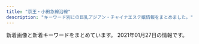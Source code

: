 ```yaml
---
title: "京王・小田急線沿線"
description: "キーワード別にの巨乳アジアン・チャイナエステ嬢情報をまとめました。"
---
```


新着画像と新着キーワードをまとめています。
2021年01月27日の情報です。

<DmmAffiliateIns />
<KeywordTable
  shops={
    [
    {
        "url": "https://fantasy.estjp.info/",
        "name": "\u30d5\u30a1\u30f3\u30bf\u30b8\u30fc\u8776",
        "img_links": [
            "https://fantasy.estjp.info/static/picture/staff002.jpg",
            "https://fantasy.estjp.info/static/picture/staff003.jpg",
            "https://fantasy.estjp.info/static/picture/staff01.jpg"
        ],
        "station": "\u5411\u30f6\u4e18\u904a\u5712\u99c5",
        "keywords": {
            "E": 3,
            "88": 3,
            "D": 6,
            "89": 6
        }
    },
    {
        "name": "\u30aa\u30f3\u30ea\u30fc\u30e6\u30fc",
        "station": "\u767b\u6238\u99c5\u751f\u7530\u7dd1\u5730\u53e3",
        "img_links": [
            "http://www.aiuntyuiop.xyz/webstyle/sign(2).png",
            "http://www.aiuntyuiop.xyz/webstyle/sign.png",
            "http://www.aiuntyuiop.xyz/webstyle/call(1).jpg",
            "http://www.aiuntyuiop.xyz/webstyle/call.jpg",
            "http://www.aiuntyuiop.xyz/webstyle/mobile_01.png",
            "http://www.aiuntyuiop.xyz/uploads/201217/1-20121G635524O.jpg",
            "http://www.aiuntyuiop.xyz/webstyle/line4.png",
            "http://www.aiuntyuiop.xyz/lfc/intro_top_time.png",
            "http://www.aiuntyuiop.xyz/webstyle/line2.png",
            "http://www.aiuntyuiop.xyz/webstyle/line5.png",
            "http://www.aiuntyuiop.xyz/webstyle/line1.png",
            "http://www.aiuntyuiop.xyz/uploads/201111/1-20111112534M48.jpg",
            "http://www.aiuntyuiop.xyz/webstyle/line3.png",
            "http://www.aiuntyuiop.xyz/uploads/201217/1-20121G6363K37.jpg",
            "http://www.aiuntyuiop.xyz/webstyle/line6.png",
            "http://www.aiuntyuiop.xyz/uploads/201217/1-20121G63612P1.jpg",
            "http://www.aiuntyuiop.xyz/uploads/201217/1-20121G6342T29.jpg",
            "http://www.aiuntyuiop.xyz/webstyle/notice.png",
            "http://www.aiuntyuiop.xyz/uploads/201217/1-20121G6424bW.png",
            "http://www.aiuntyuiop.xyz/uploads/201217/1-20121G6345L51.jpg",
            "http://www.aiuntyuiop.xyz/uploads/201217/1-20121G62F6118.jpg",
            "http://www.aiuntyuiop.xyz/webstyle/mobile_02.png",
            "http://www.aiuntyuiop.xyz/webstyle/sign(1).png",
            "http://www.aiuntyuiop.xyz/lfc/intro_top_tel.png",
            "http://www.aiuntyuiop.xyz/uploads/201217/1-20121G63514140.jpg"
        ],
        "url": "http://www.aiuntyuiop.xyz/",
        "keywords": {
            "\u4e73": 9
        }
    },
    {
        "url": "http://www.gokuyu.work/",
        "station": "\u767b\u6238\u99c5\u591a\u6469\u5ddd\u53e3",
        "img_links": [
            "http://www.gokuyu.work/staff/moe.jpg",
            "http://www.gokuyu.work/images/int1.jpg",
            "http://www.gokuyu.work/images/staff_t.jpg",
            "http://www.gokuyu.work/images/news_t.jpg",
            "http://www.gokuyu.work/sp/images/topgirl.jpg",
            "http://www.gokuyu.work/sp/images/sys.jpg",
            "http://www.gokuyu.work/sp/staff/moe.jpg",
            "http://www.gokuyu.work/sp/images/news.jpg",
            "http://www.gokuyu.work/images/sys.jpg",
            "http://www.gokuyu.work/sp/images/interior_t.jpg",
            "http://www.gokuyu.work/images/tg_t.jpg",
            "http://www.gokuyu.work/images/concept.jpg",
            "http://www.gokuyu.work/images/b1.jpg",
            "http://www.gokuyu.work/sp/menu/staff.jpg",
            "http://www.gokuyu.work/img/moe1.jpg",
            "http://www.gokuyu.work/sp/images/ac1.jpg",
            "http://www.gokuyu.work/sp/images/int2.jpg",
            "http://www.gokuyu.work/sp/staff/yuna.jpg",
            "http://www.gokuyu.work/images/b2.jpg",
            "http://www.gokuyu.work/images/tr.jpg",
            "http://www.gokuyu.work/img/rina1.jpg",
            "http://www.gokuyu.work/images/rec.jpg",
            "http://www.gokuyu.work/sp/img/ayu1.jpg",
            "http://www.gokuyu.work/sp/images/newsb.png",
            "http://www.gokuyu.work/staff/yuna.jpg",
            "http://www.gokuyu.work/images/interior_t.jpg",
            "http://www.gokuyu.work/img/ayu1.jpg",
            "http://www.gokuyu.work/sp/images/footer.jpg",
            "http://www.gokuyu.work/sp/images/ta.jpg",
            "http://www.gokuyu.work/sp/img/yuna1.jpg",
            "http://www.gokuyu.work/staff/ayu.jpg",
            "http://www.gokuyu.work/images/head.jpg",
            "http://www.gokuyu.work/img/yuna1.jpg",
            "http://www.gokuyu.work/images/int2.jpg",
            "http://www.gokuyu.work/sp/images/staff_t.jpg",
            "http://www.gokuyu.work/images/sm.jpg",
            "http://www.gokuyu.work/images/newsb.png",
            "http://www.gokuyu.work/sp/images/rec.jpg",
            "http://www.gokuyu.work/sp/images/int1.jpg",
            "http://www.gokuyu.work/sp/img/moe1.jpg",
            "http://www.gokuyu.work/sp/images/tel.jpg",
            "http://www.gokuyu.work/images/ta.jpg",
            "http://www.gokuyu.work/staff/rina.jpg",
            "http://www.gokuyu.work/sp/staff/ayu.jpg",
            "http://www.gokuyu.work/sp/img/rina1.jpg",
            "http://www.gokuyu.work/sp/images/head.jpg",
            "http://www.gokuyu.work/sp/menu/top.jpg",
            "http://www.gokuyu.work/sp/staff/rina.jpg"
        ],
        "keywords": {},
        "name": "\u7652"
    },
    {
        "img_links": [
            "http://relax-esthe.net/img/mx.png",
            "http://relax-esthe.net/img/r3.jpg",
            "http://relax-esthe.net/img/cg3.jpg",
            "http://relax-esthe.net/img/t1.jpg",
            "http://relax-esthe.net/img/r1.jpg",
            "http://relax-esthe.net/img/t3.jpg",
            "http://relax-esthe.net/img/cg7.jpg",
            "http://relax-esthe.net/img/cg2.jpg",
            "http://relax-esthe.net/img/top.png",
            "http://relax-esthe.net/img/t2.jpg",
            "http://relax-esthe.net/img/t4.jpg",
            "http://relax-esthe.net/img/cg4.jpg",
            "http://relax-esthe.net/img/rb.png",
            "http://relax-esthe.net/img/cg10.jpg",
            "http://relax-esthe.net/img/no.png",
            "http://relax-esthe.net/img/cg1.jpg",
            "http://relax-esthe.net/img/t5.jpg",
            "http://relax-esthe.net/img/r2.jpg"
        ],
        "url": "http://relax-esthe.net/",
        "keywords": {
            "87": 1,
            "88": 1,
            "86": 4
        },
        "station": "\u3064\u3064\u3058\u30f6\u4e18\u99c5\u5317\u53e3",
        "name": "\u82b1\u306e\u9999"
    },
    {
        "station": "\u8abf\u5e03\u99c5\u6771\u53e3",
        "img_links": [
            "http://esthe-massage.blue/images/header3.png",
            "http://esthe-massage.blue/images/info.png",
            "http://esthe-massage.blue/images/main-sp.jpg",
            "http://esthe-massage.blue/images/friend.png",
            "http://esthe-massage.blue/images/cg03.jpg",
            "http://esthe-massage.blue/images/cg01.jpg",
            "http://esthe-massage.blue/images/clear.png",
            "http://esthe-massage.blue/images/esthe1.jpg",
            "http://esthe-massage.blue/images/blog_002.png",
            "http://esthe-massage.blue/images/home_002.png",
            "http://esthe-massage.blue/images/cg05.jpg",
            "http://esthe-massage.blue/images/cg04.jpg",
            "http://esthe-massage.blue/images/esthe3.jpg",
            "http://esthe-massage.blue/images/acc.jpg",
            "http://esthe-massage.blue/images/esthe2.jpg",
            "http://esthe-massage.blue/images/main1.jpg",
            "http://esthe-massage.blue/images/staff.png",
            "http://esthe-massage.blue/images/link.png",
            "http://esthe-massage.blue/images/home.png",
            "http://esthe-massage.blue/images/gallery.png"
        ],
        "url": "http://esthe-massage.blue/",
        "name": "A\u30b7\u30fc\u30ba",
        "keywords": {
            "86": 20
        }
    },
    {
        "keywords": {},
        "name": "\u30e9\u30d6\u30cf\u30fc\u30c8",
        "url": "http://pre-cious.work/",
        "img_links": [
            "http://pre-cious.work/images/interior_t.jpg",
            "http://pre-cious.work/images/head.jpg",
            "http://pre-cious.work/images/tr.jpg",
            "http://pre-cious.work/images/2.jpg",
            "http://pre-cious.work/sp/img/ringo1.jpg",
            "http://pre-cious.work/images/5.jpg",
            "http://pre-cious.work/sp/images/5.jpg",
            "http://pre-cious.work/sp/images/rec2.png",
            "http://pre-cious.work/sp/images/int1.jpg",
            "http://pre-cious.work/sp/images/4.jpg",
            "http://pre-cious.work/images/b2.jpg",
            "http://pre-cious.work/sp/images/head.jpg",
            "http://pre-cious.work/img/ringo1.jpg",
            "http://pre-cious.work/images/int2.png",
            "http://pre-cious.work/sp/images/int2.png",
            "http://pre-cious.work/sp/img/mika1.jpg",
            "http://pre-cious.work/images/b3.jpg",
            "http://pre-cious.work/sp/images/3.jpg",
            "http://pre-cious.work/images/sys.png",
            "http://pre-cious.work/sp/staff/yaya.jpg",
            "http://pre-cious.work/images/1.jpg",
            "http://pre-cious.work/sp/images/b1.jpg",
            "http://pre-cious.work/sp/menu/top.jpg",
            "http://pre-cious.work/sp/staff/momo.jpg",
            "http://pre-cious.work/sp/img/yaya1.jpg",
            "http://pre-cious.work/sp/staff/mimi.jpg",
            "http://pre-cious.work/sp/images/interior_t.jpg",
            "http://pre-cious.work/images/3.jpg",
            "http://pre-cious.work/sp/images/1.jpg",
            "http://pre-cious.work/sp/images/2.jpg",
            "http://pre-cious.work/images/sm.jpg",
            "http://pre-cious.work/sp/images/newsb.png",
            "http://pre-cious.work/sp/staff/mika.jpg",
            "http://pre-cious.work/images/4.jpg",
            "http://pre-cious.work/img/yuyu1.jpg",
            "http://pre-cious.work/images/ta.jpg",
            "http://pre-cious.work/sp/img/yuyu1.jpg",
            "http://pre-cious.work/images/6.jpg",
            "http://pre-cious.work/sp/images/footer.png",
            "http://pre-cious.work/img/momo1.jpg",
            "http://pre-cious.work/sp/images/6.jpg",
            "http://pre-cious.work/sp/images/rec1.png",
            "http://pre-cious.work/sp/img/mimi1.jpg",
            "http://pre-cious.work/images/rec1.png",
            "http://pre-cious.work/sp/images/staff_t.jpg",
            "http://pre-cious.work/images/rec2.png",
            "http://pre-cious.work/images/int1.png",
            "http://pre-cious.work/sp/staff/yuyu.jpg",
            "http://pre-cious.work/sp/images/b3.jpg",
            "http://pre-cious.work/sp/img/momo1.jpg",
            "http://pre-cious.work/sp/staff/ringo.jpg",
            "http://pre-cious.work/sp/images/tel.jpg",
            "http://pre-cious.work/sp/menu/staff.jpg",
            "http://pre-cious.work/images/staff_t.jpg",
            "http://pre-cious.work/sp/images/b2.jpg",
            "http://pre-cious.work/img/mika1.jpg",
            "http://pre-cious.work/sp/images/news.jpg",
            "http://pre-cious.work/img/yaya1.jpg",
            "http://pre-cious.work/sp/images/sys.png",
            "http://pre-cious.work/images/b1.jpg",
            "http://pre-cious.work/images/news.jpg",
            "http://pre-cious.work/img/mimi1.jpg"
        ],
        "station": "JR\u7a32\u7530\u5824\u99c5"
    },
    {
        "keywords": {
            "C": 23,
            "86": 10
        },
        "station": "\u767e\u5408\u30f6\u4e18\u99c5\u5317\u53e3",
        "img_links": [
            "http://cinderella-princess.net/links/esthe-summit.jpg",
            "http://cinderella-princess.net/images/room1.jpg",
            "http://cinderella-princess.net/images/girl-z2.jpg",
            "http://cinderella-princess.net/images/room4.jpg",
            "http://cinderella-princess.net/images/mobile.jpg",
            "http://cinderella-princess.net/images/s_link.jpg",
            "http://cinderella-princess.net/images/tel.jpg",
            "http://cinderella-princess.net/images/room2.jpg",
            "http://cinderella-princess.net/images/movie.jpg",
            "http://cinderella-princess.net/images/s_chedule.jpg",
            "http://cinderella-princess.net/images/room3.jpg",
            "http://cinderella-princess.net/images/staff4.jpg",
            "http://cinderella-princess.net/images/girl-z1.jpg",
            "http://cinderella-princess.net/images/staff2.jpg",
            "http://cinderella-princess.net/images/nei_bj2.jpg",
            "http://cinderella-princess.net/images/staff3.jpg",
            "http://cinderella-princess.net/images/staff0.jpg",
            "http://cinderella-princess.net/images/s_news.jpg",
            "http://cinderella-princess.net/images/staff1.jpg",
            "http://cinderella-princess.net/images/s_staff.jpg"
        ],
        "url": "http://cinderella-princess.net",
        "name": "\u30ea\u30e9\u30af\u30bc\u30fc\u30b7\u30e7\u30f3\u6075"
    },
    {
        "img_links": [
            "http://www.perfect-plan.iesjp.com/images/interior_bg.png",
            "http://www.perfect-plan.iesjp.com/files/001.jpg",
            "http://www.perfect-plan.iesjp.com/images/interior.png",
            "http://www.perfect-plan.iesjp.com/images/flash.jpg",
            "http://www.perfect-plan.iesjp.com/images/staff.png",
            "http://www.perfect-plan.iesjp.com/files/007.jpg",
            "http://www.perfect-plan.iesjp.com/files/005.jpg",
            "http://www.perfect-plan.iesjp.com/images/ta.png",
            "http://www.perfect-plan.iesjp.com/files/008.jpg",
            "http://www.perfect-plan.iesjp.com/images/mobile.png",
            "http://www.perfect-plan.iesjp.com/images/top.png",
            "http://www.perfect-plan.iesjp.com/images/left01.png"
        ],
        "keywords": {
            "D": 4,
            "86": 1,
            "85": 2,
            "87": 1
        },
        "url": "http://www.perfect-plan.iesjp.com/",
        "name": "\u30d1\u30fc\u30d5\u30a7\u30af\u30c8\u30fb\u30d7\u30e9\u30f3",
        "station": "\u7b39\u585a\u99c5\u5317\u53e3"
    },
    {
        "keywords": {
            "D": 30,
            "C": 13,
            "86": 19,
            "83": 6,
            "87": 3,
            "E": 7,
            "84": 11,
            "88": 6,
            "85": 13
        },
        "img_links": [
            "http://est-massage.xyz/images/bn01.jpg",
            "http://est-massage.xyz/images/cg11.jpg",
            "http://est-massage.xyz/images/cg01.jpg",
            "http://est-massage.xyz/images/cg161.jpg",
            "http://est-massage.xyz/images/468_60.png",
            "http://est-massage.xyz/images/cg082.jpg",
            "http://est-massage.xyz/images/cg16.jpg",
            "http://est-massage.xyz/images/cg072.jpg",
            "http://est-massage.xyz/images/cg031.jpg",
            "http://est-massage.xyz/images/cg17.jpg",
            "http://est-massage.xyz/images/cg071.jpg",
            "http://est-massage.xyz/images/cg111.jpg",
            "http://est-massage.xyz/images/200_40.png",
            "http://est-massage.xyz/images/cg032.jpg",
            "http://est-massage.xyz/images/cg18.jpg",
            "http://est-massage.xyz/images/cg022.jpg",
            "http://est-massage.xyz/images/cg19.jpg",
            "http://est-massage.xyz/images/head_tell2.png",
            "http://est-massage.xyz/images/cg12.jpg",
            "http://est-massage.xyz/images/250_50.png",
            "http://est-massage.xyz/images/88_31.png",
            "http://est-massage.xyz/images/cg10.jpg",
            "http://est-massage.xyz/images/cg081.jpg",
            "http://est-massage.xyz/images/cg151.jpg",
            "http://est-massage.xyz/images/cg011.jpg",
            "http://est-massage.xyz/images/cg03.jpg",
            "http://est-massage.xyz/images/cg09.jpg",
            "http://est-massage.xyz/images/cg191.jpg",
            "http://est-massage.xyz/images/cg062.jpg",
            "http://est-massage.xyz/images/cg021.jpg",
            "http://est-massage.xyz/images/bn02.jpg",
            "http://est-massage.xyz/images/cg15.jpg",
            "http://est-massage.xyz/images/r2.jpg",
            "http://est-massage.xyz/images/bn03.jpg",
            "http://est-massage.xyz/images/foot_tel.png",
            "http://est-massage.xyz/images/head_tell.png",
            "http://est-massage.xyz/images/cg152.jpg",
            "http://est-massage.xyz/images/cg051.jpg",
            "http://est-massage.xyz/images/cg02.jpg",
            "http://est-massage.xyz/images/cg061.jpg",
            "http://est-massage.xyz/images/side_tel.png",
            "http://est-massage.xyz/images/sy2.jpg",
            "http://est-massage.xyz/images/r3.jpg",
            "http://est-massage.xyz/images/cg08.jpg",
            "http://est-massage.xyz/images/cg04.jpg",
            "http://est-massage.xyz/images/ncg.jpg",
            "http://est-massage.xyz/images/cg06.jpg",
            "http://est-massage.xyz/images/cg181.jpg",
            "http://est-massage.xyz/images/sy1.jpg",
            "http://est-massage.xyz/images/cg07.jpg",
            "http://est-massage.xyz/images/cg182.jpg",
            "http://est-massage.xyz/images/r1.jpg"
        ],
        "station": "\u7b39\u585a\u99c5\u5317\u53e3",
        "name": "Oasis\uff5e\u30aa\u30a2\u30b7\u30b9\uff5e",
        "url": "http://est-massage.xyz/"
    },
    {
        "keywords": {
            "C": 2
        },
        "name": "Aroma Opa",
        "url": "https://aroma-opa.jpn.cm/",
        "img_links": [
            "https://aroma-opa.jpn.cm/photos/17/8180/202012/2012241539323j7.jpeg",
            "https://aroma-opa.jpn.cm/photos/17/8180/202101/2021011112101362.jpg",
            "https://aroma-opa.jpn.cm/photos/17/8180/202101/2021011112101351.jpg",
            "https://aroma-opa.jpn.cm/photos/17/8180/202101/2021011112101285.jpg",
            "https://aroma-opa.jpn.cm/themes/aroma/template/assets/images/btn_side07.png",
            "https://aroma-opa.jpn.cm/photos/17/8180/202101/202101111210093.jpg",
            "https://aroma-opa.jpn.cm/photos/17/8180/202101/2021011112100992.jpg",
            "https://aroma-opa.jpn.cm/themes/aroma/template/assets/images/tit_sch.png",
            "https://aroma-opa.jpn.cm/themes/aroma/template/assets/images/card02.jpg",
            "https://aroma-opa.jpn.cm/photos/17/8180/202101/21011921532a520.png",
            "https://aroma-opa.jpn.cm/photos/17/8180/202101/202101111210136.jpg",
            "https://aroma-opa.jpn.cm/themes/aroma/template/assets/images/tit_staff.png",
            "https://aroma-opa.jpn.cm/themes/aroma/template/assets/images/card01.png",
            "https://aroma-opa.jpn.cm/themes/aroma/template/assets/images/btn_side05.png",
            "https://aroma-opa.jpn.cm/themes/aroma/template/assets/images/btn_side04.png",
            "https://aroma-opa.jpn.cm/themes/aroma/template/assets/images/tit_news.png",
            "https://assets.jp-navi.info/images/images/es-thumbnail.png",
            "https://aroma-opa.jpn.cm/photos/17/8180/202101/2021011112100867.jpg",
            "https://aroma-opa.jpn.cm/themes/aroma/template/assets/images/btn_side01.png",
            "https://aroma-opa.jpn.cm/photos/17/8180/202101/2021011112101316.jpg",
            "https://aroma-opa.jpn.cm/photos/17/8180/202101/21010215552j518.jpeg",
            "https://assets.jp-navi.info/images/images/nophoto.jpg",
            "https://aroma-opa.jpn.cm/photos/17/8180/202101/2021011112101253.jpg",
            "https://aroma-opa.jpn.cm/themes/aroma/template/assets/images/tit_link.png",
            "https://aroma-opa.jpn.cm/photos/17/8180/202101/2101192153415a9.png",
            "https://aroma-opa.jpn.cm/themes/aroma/template/assets/images/btn_side03.png",
            "https://aroma-opa.jpn.cm/themes/aroma/template/assets/images/btn_side02.png",
            "https://aroma-opa.jpn.cm/themes/aroma/template/assets/images/btn_side06.png",
            "https://aroma-opa.jpn.cm/photos/17/8180/202101/2101192154012b6.png",
            "https://aroma-opa.jpn.cm/photos/17/8180/202101/210119215302tj.png"
        ],
        "station": "\u5e9c\u4e2d\u99c5\u5357\u53e3"
    },
    {
        "img_links": [
            "http://www.sh-sakurayuki.work/images/g_03.jpg",
            "http://www.sh-sakurayuki.work/templets/default/picture/interior_t.jpg",
            "http://www.sh-sakurayuki.work/uploads/191210/1-19121014431SH.jpg",
            "http://www.sh-sakurayuki.work/templets/default/picture/head.jpg",
            "http://www.sh-sakurayuki.work/templets/default/picture/rec1.png",
            "http://www.sh-sakurayuki.work/uploads/200529/1-200529162539293.jpg",
            "http://www.sh-sakurayuki.work/images/r5.jpg",
            "http://www.sh-sakurayuki.work/uploads/180620/1-1P62010193X63.jpg",
            "http://www.sh-sakurayuki.work/templets/default/picture/news.jpg",
            "http://www.sh-sakurayuki.work/images/g_04.jpg",
            "http://www.sh-sakurayuki.work/images/g_02.jpg",
            "http://www.sh-sakurayuki.work/uploads/180620/1-1P62010154K00.png",
            "http://www.sh-sakurayuki.work/images/r2.jpg",
            "http://www.sh-sakurayuki.work/uploads/191112/1-19111211540G34.jpg",
            "http://www.sh-sakurayuki.work/uploads/180621/1-1P621101232H4.png",
            "http://www.sh-sakurayuki.work/templets/default/picture/staff_t.jpg",
            "http://www.sh-sakurayuki.work/images/r1.jpg",
            "http://www.sh-sakurayuki.work/uploads/191112/1-191112115352496.jpg",
            "http://www.sh-sakurayuki.work/images/g_05.jpg",
            "http://www.sh-sakurayuki.work/images/g_01.jpg",
            "http://www.sh-sakurayuki.work/uploads/allimg/180620/1-1P6201013133b.jpg",
            "http://www.sh-sakurayuki.work/images/r6.jpg"
        ],
        "name": "\u685c\u96ea",
        "url": "http://www.sh-sakurayuki.work/",
        "keywords": {},
        "station": "\u8056\u8e5f\u685c\u30f6\u4e18\u99c5\u6771\u53e3"
    },
    {
        "url": "http://almond.ests.jp/",
        "name": "Lovely",
        "img_links": [
            "http://almond.ests.jp/photos/sites/24/2020/11/2020113018465490.jpg",
            "http://almond.ests.jp/photos/sites/24/2020/11/2020113018465254.jpg",
            "http://almond.ests.jp/photos/sites/24/2020/12/2020121413001762.jpg",
            "http://almond.ests.jp/images/nstaff1.jpg",
            "http://almond.ests.jp/photos/sites/24/2021/01/2021011517191378.jpg",
            "http://almond.ests.jp/images/s_staff.png",
            "http://almond.ests.jp/photos/sites/24/2020/11/2020113018465347.jpg",
            "http://almond.ests.jp/images/s_acc.jpg",
            "http://almond.ests.jp/images/top.png",
            "http://almond.ests.jp/images/s_face.png",
            "http://almond.ests.jp/photos/sites/24/2020/11/2020113018465067.jpg",
            "http://almond.ests.jp/images/s_news.jpg",
            "http://almond.ests.jp/images/pickicon.jpg",
            "http://almond.ests.jp/images/newicon.png",
            "http://almond.ests.jp/images/mobile.jpg",
            "http://almond.ests.jp/images/line1.jpg",
            "http://almond.ests.jp/images/line2.png",
            "http://almond.ests.jp/images/acc1.jpg",
            "http://almond.ests.jp/images/line.jpg",
            "http://almond.ests.jp/images/nstaff.jpg"
        ],
        "station": "\u5343\u6b73\u70cf\u5c71\u99c5\u5357\u53e3",
        "keywords": {
            "C": 13,
            "86": 2,
            "D": 6,
            "85": 2,
            "87": 2
        }
    },
    {
        "name": "\u6df1\u4e95\u6c37\u306e\u56fd",
        "url": "http://massage-est.xyz/",
        "img_links": [
            "http://massage-est.xyz/images/cg11.jpg",
            "http://massage-est.xyz/images/cg021.jpg",
            "http://massage-est.xyz/images/cg01.jpg",
            "http://massage-est.xyz/images/cg08.jpg",
            "http://massage-est.xyz/images/cg06.jpg",
            "http://massage-est.xyz/images/up_100_1_0.jpg",
            "http://massage-est.xyz/images/cg091.jpg",
            "http://massage-est.xyz/images/sys.jpg",
            "http://massage-est.xyz/images/cg081.jpg",
            "http://massage-est.xyz/images/cg071.jpg",
            "http://massage-est.xyz/images/cg03.jpg",
            "http://massage-est.xyz/images/cg09.jpg",
            "http://massage-est.xyz/images/spacer900x360.png",
            "http://massage-est.xyz/images/cg04.jpg",
            "http://massage-est.xyz/images/cg10.jpg",
            "http://massage-est.xyz/images/cg061.jpg",
            "http://massage-est.xyz/images/cg12.jpg",
            "http://massage-est.xyz/images/top.png",
            "http://massage-est.xyz/images/cg07.jpg",
            "http://massage-est.xyz/images/top2.png",
            "http://massage-est.xyz/images/qr.jpg",
            "http://massage-est.xyz/images/cg031.jpg",
            "http://massage-est.xyz/images/spacer300x450.png",
            "http://massage-est.xyz/images/cg011.jpg",
            "http://massage-est.xyz/images/cg02.jpg"
        ],
        "keywords": {
            "86": 88,
            "D": 64,
            "C": 8,
            "E": 16
        },
        "station": "\u5343\u6b73\u70cf\u5c71\u99c5\u5317\u53e3"
    },
    {
        "img_links": [
            "http://aroma-relax.red/img/footer.jpg",
            "http://aroma-relax.red/img/cg02.jpg",
            "http://aroma-relax.red/img/no.png",
            "http://aroma-relax.red/img/cg05.jpg",
            "http://aroma-relax.red/img/l.png",
            "http://aroma-relax.red/img/cg10.jpg",
            "http://aroma-relax.red/img/top.jpg",
            "http://aroma-relax.red/img/cg01.jpg",
            "http://aroma-relax.red/img/cg07.jpg",
            "http://aroma-relax.red/img/f2.jpg",
            "http://aroma-relax.red/img/f1.jpg",
            "http://aroma-relax.red/img/cg09.jpg",
            "http://aroma-relax.red/img/cg03.jpg",
            "http://aroma-relax.red/img/f3.jpg",
            "http://aroma-relax.red/img/cg04.jpg",
            "http://aroma-relax.red/img/f4.jpg",
            "http://aroma-relax.red/img/cg08.jpg",
            "http://aroma-relax.red/img/stafft.jpg",
            "http://aroma-relax.red/img/cg06.jpg"
        ],
        "station": "\u4ee3\u3005\u6728\u4e0a\u539f\u99c5\u5357\u53e3",
        "url": "http://aroma-relax.red/",
        "keywords": {
            "D": 16,
            "87": 2,
            "E": 4,
            "86": 18
        },
        "name": "for you"
    },
    {
        "keywords": {
            "86": 1,
            "91": 1,
            "89": 2,
            "C": 1,
            "87": 1,
            "D": 3,
            "E": 1
        },
        "url": "http://ainoumi.estheya.com/",
        "station": "\u767b\u6238\u99c5",
        "img_links": [
            "http://ainoumi.estheya.com/css/nav/nav-002.png",
            "http://ainoumi.estheya.com/css/nav/nav-003.png",
            "http://ainoumi.estheya.com/css/nav/nav-004.png",
            "http://ainoumi.estheya.com/css/top01.png",
            "http://ainoumi.estheya.com/css/nav/nav-001.png",
            "http://ainoumi.estheya.com/css/tel.png",
            "http://ainoumi.estheya.com/css/staff/staff01.jpg",
            "http://ainoumi.estheya.com/css/nav/nav-006.png",
            "http://ainoumi.estheya.com/css/osusume03.jpg",
            "http://ainoumi.estheya.com/css/staff/staff04.jpg",
            "http://ainoumi.estheya.com/css/staff/staff03.jpg",
            "http://ainoumi.estheya.com/css/nav/nav-005.png",
            "http://ainoumi.estheya.com/css/staff/staff05.jpg",
            "http://ainoumi.estheya.com/css/staff/staff02.jpg"
        ],
        "name": "\u611b\u306e\u6d77"
    },
    {
        "img_links": [
            "http://www.kousei-jyunen.com/images/top-munu-2_02.jpg",
            "http://www.kousei-jyunen.com/images/top-munu-1_04.jpg",
            "http://www.kousei-jyunen.com/images/staff.jpg",
            "http://www.kousei-jyunen.com/images/top-munu-2_04.jpg",
            "http://www.kousei-jyunen.com/images/info.jpg",
            "http://www.kousei-jyunen.com/images/top-munu-1_03.jpg",
            "http://www.kousei-jyunen.com/flash.jpg",
            "http://www.kousei-jyunen.com/images/news.jpg",
            "http://www.kousei-jyunen.com/images/top-munu-1_05.jpg",
            "http://www.kousei-jyunen.com/images/top-1_02.jpg",
            "http://www.kousei-jyunen.com/images/top-1_04.jpg",
            "http://www.kousei-jyunen.com/images/top-munu-2_03.jpg",
            "http://www.kousei-jyunen.com/images/top-1_01.jpg",
            "http://www.kousei-jyunen.com/images/top-munu-1_02.jpg",
            "http://www.kousei-jyunen.com/images/sys.jpg",
            "http://www.kousei-jyunen.com/images/index_qr.jpg",
            "http://www.kousei-jyunen.com/images/sta.jpg",
            "http://www.kousei-jyunen.com/images/top-ib.jpg",
            "http://www.kousei-jyunen.com/images/top-munu-2_01.jpg",
            "http://www.kousei-jyunen.com/images/top-munu-2_05.jpg",
            "http://www.kousei-jyunen.com/images/top-1_03.jpg",
            "http://www.kousei-jyunen.com/images/top-munu-1_01.jpg",
            "http://www.kousei-jyunen.com/images/top-1_05.jpg"
        ],
        "station": "\u6210\u57ce\u5b66\u5712\u524d\u99c5",
        "name": "\u6f64\u5712",
        "url": "http://www.kousei-jyunen.com/",
        "keywords": {}
    },
    {
        "name": "\u5065\u5eb7\u697d",
        "url": "http://www.mens-chitose.com/",
        "keywords": {
            "D": 3,
            "86": 3
        },
        "station": "\u5343\u6b73\u8239\u6a4b\u99c5\u5317\u53e3",
        "img_links": [
            "http://www.mens-chitose.com/images/concept.jpg",
            "http://www.mens-chitose.com/files/011.jpg",
            "http://www.mens-chitose.com/images/info.jpg",
            "http://www.mens-chitose.com/images/attention.png",
            "http://www.mens-chitose.com/images/coverParts.png",
            "http://www.mens-chitose.com/files/001.jpg",
            "http://www.mens-chitose.com/files/013.jpg",
            "http://www.mens-chitose.com/images/infoSlide01.jpg"
        ]
    },
    {
        "keywords": {
            "88": 2,
            "86": 3,
            "D": 18,
            "87": 15,
            "C": 2
        },
        "url": "http://www.vivi.esjp.site/",
        "name": "ViVi",
        "station": "\u5343\u6b73\u70cf\u5c71\u99c5\u5317\u53e3",
        "img_links": [
            "http://www.vivi.esjp.site/files/002-02.jpg",
            "http://www.vivi.esjp.site/images/girl-z2.jpg",
            "http://www.vivi.esjp.site/images/link_line.png",
            "http://www.vivi.esjp.site/files/001.jpg",
            "http://www.vivi.esjp.site/files/019-02.jpg",
            "http://www.vivi.esjp.site/files/011-02.jpg",
            "http://www.vivi.esjp.site/files/001-02.jpg",
            "http://www.vivi.esjp.site/files/021-02.jpg",
            "http://www.vivi.esjp.site/files/007.jpg",
            "http://www.vivi.esjp.site/images/girl-z1.jpg",
            "http://www.vivi.esjp.site/images/shop/shop03.jpg",
            "http://www.vivi.esjp.site/images/top.png",
            "http://www.vivi.esjp.site/files/008.jpg",
            "http://www.vivi.esjp.site/files/016.jpg",
            "http://www.vivi.esjp.site/files/015.jpg",
            "http://www.vivi.esjp.site/files/009.jpg",
            "http://www.vivi.esjp.site/files/022-02.jpg",
            "http://www.vivi.esjp.site/files/008-02.jpg",
            "http://www.vivi.esjp.site/files/013.jpg",
            "http://www.vivi.esjp.site/files/022.jpg",
            "http://www.vivi.esjp.site/files/004.jpg",
            "http://www.vivi.esjp.site/files/015-02.jpg",
            "http://www.vivi.esjp.site/files/006.jpg",
            "http://www.vivi.esjp.site/images/top_sche.png",
            "http://www.vivi.esjp.site/files/014.jpg",
            "http://www.vivi.esjp.site/files/004-02.jpg",
            "http://www.vivi.esjp.site/files/003-02.jpg",
            "http://www.vivi.esjp.site/files/021.jpg",
            "http://www.vivi.esjp.site/images/mobile.jpg",
            "http://www.vivi.esjp.site/files/003.jpg",
            "http://www.vivi.esjp.site/images/shop/shop01.jpg",
            "http://www.vivi.esjp.site/files/018.jpg",
            "http://www.vivi.esjp.site/files/017.jpg",
            "http://www.vivi.esjp.site/files/011.jpg",
            "http://www.vivi.esjp.site/files/007-02.jpg",
            "http://www.vivi.esjp.site/files/020.jpg",
            "http://www.vivi.esjp.site/images/shop/shop04.jpg",
            "http://www.vivi.esjp.site/files/014-02.jpg",
            "http://www.vivi.esjp.site/files/009-02.jpg",
            "http://www.vivi.esjp.site/files/018-02.jpg",
            "http://www.vivi.esjp.site/images/bj3.png",
            "http://www.vivi.esjp.site/files/013-02.jpg",
            "http://www.vivi.esjp.site/files/010-02.jpg",
            "http://www.vivi.esjp.site/files/006-02.jpg",
            "http://www.vivi.esjp.site/files/017-02.jpg",
            "http://www.vivi.esjp.site/images/staff_line.png",
            "http://www.vivi.esjp.site/files/020-02.jpg",
            "http://www.vivi.esjp.site/files/010.jpg",
            "http://www.vivi.esjp.site/images/shop/shop02.jpg",
            "http://www.vivi.esjp.site/files/019.jpg",
            "http://www.vivi.esjp.site/files/002.jpg",
            "http://www.vivi.esjp.site/files/016-02.jpg"
        ]
    },
    {
        "name": "Artemis \u6708\u306e\u5973\u795e",
        "url": "http://www.fruit-4.xyz/",
        "keywords": {
            "85": 9,
            "86": 9,
            "87": 9,
            "\u80f8": 9,
            "D": 27
        },
        "img_links": [
            "http://www.fruit-4.xyz/uploads/190906/1-1ZZ6130R3594.jpg",
            "http://www.fruit-4.xyz/templets/default/picture/int1.png",
            "http://www.fruit-4.xyz/uploads/201104/1-201104123F0148.jpg",
            "http://www.fruit-4.xyz/templets/default/picture/rec1.png",
            "http://www.fruit-4.xyz/templets/default/picture/tt.jpg",
            "http://www.fruit-4.xyz/uploads/190906/1-1ZZ613114IH.png",
            "http://www.fruit-4.xyz/uploads/200806/1-200P6154212B0.jpg",
            "http://www.fruit-4.xyz/uploads/190906/1-1ZZ6125T4451.jpg",
            "http://www.fruit-4.xyz/uploads/allimg/180801/1-1PP1091925J2.jpg",
            "http://www.fruit-4.xyz/templets/default/picture/head.jpg",
            "http://www.fruit-4.xyz/uploads/allimg/180731/1-1PI1145244194.jpg",
            "http://www.fruit-4.xyz/templets/default/picture/news.jpg",
            "http://www.fruit-4.xyz/uploads/200904/1-200Z4141523208.jpg",
            "http://www.fruit-4.xyz/uploads/201016/1-201016155P5605.jpg",
            "http://www.fruit-4.xyz/uploads/201110/1-20111014043J00.jpg",
            "http://www.fruit-4.xyz/uploads/200806/1-200P6154349D7.jpg",
            "http://www.fruit-4.xyz/uploads/201218/1-20121Q60321957.jpg",
            "http://www.fruit-4.xyz/uploads/190906/1-1ZZ612592T24.jpg",
            "http://www.fruit-4.xyz/uploads/190906/1-1ZZ6125JU21.jpg",
            "http://www.fruit-4.xyz/uploads/180731/1-1PI1144544558.jpg",
            "http://www.fruit-4.xyz/templets/default/picture/interior_t.jpg",
            "http://www.fruit-4.xyz/uploads/200806/1-200P6154303L6.jpg",
            "http://www.fruit-4.xyz/templets/default/picture/staff_t.jpg"
        ],
        "station": "\u5e9c\u4e2d\u99c5\u5317\u53e3"
    },
    {
        "url": "http://space.iyasi.me/",
        "keywords": {
            "86": 1,
            "83": 3,
            "84": 6,
            "85": 3,
            "88": 3
        },
        "name": "\u7652\u3057\u7a7a\u9593",
        "img_links": [
            "http://space.iyasi.me/images/staff_bj4.png",
            "http://space.iyasi.me/images/staff18a.jpg",
            "http://space.iyasi.me/images/s_info.png",
            "http://space.iyasi.me/images/info.png",
            "http://space.iyasi.me/images/s_service.png",
            "http://space.iyasi.me/images/staff16a.jpg",
            "http://space.iyasi.me/layer/images/top/top_05.jpg",
            "http://space.iyasi.me/images/top2.jpg",
            "http://space.iyasi.me/images/staff17a.jpg",
            "http://space.iyasi.me/layer/images/top/top_04.jpg",
            "http://space.iyasi.me/images/staff7.jpg",
            "http://space.iyasi.me/images/ser2.jpg",
            "http://space.iyasi.me/layer/images/top/top_03.jpg",
            "http://space.iyasi.me/images/wenzi-staff.png",
            "http://space.iyasi.me/images/ser3.jpg",
            "http://space.iyasi.me/layer/images/top/top_06.jpg",
            "http://space.iyasi.me/images/staff1a.jpg",
            "http://space.iyasi.me/images/ser1.jpg",
            "http://space.iyasi.me/layer/images/top/top_01.jpg",
            "http://space.iyasi.me/images/staff13a.jpg",
            "http://space.iyasi.me/images/staff1.jpg",
            "http://space.iyasi.me/layer/images/top/top_08.png",
            "http://space.iyasi.me/images/ser4.jpg",
            "http://space.iyasi.me/layer/images/top/top_02.jpg",
            "http://space.iyasi.me/images/staff16b.jpg",
            "http://space.iyasi.me/images/1.jpg",
            "http://space.iyasi.me/images/top1.jpg",
            "http://space.iyasi.me/layer/images/top.jpg",
            "http://space.iyasi.me/images/staff_bj1.png"
        ],
        "station": "\u8056\u8e5f\u685c\u30f6\u4e18\u99c5\u6771\u53e3"
    },
    {
        "keywords": {
            "C": 4,
            "E": 4,
            "86": 6,
            "85": 2,
            "D": 6,
            "F": 2,
            "87": 4,
            "89": 4
        },
        "img_links": [
            "http://soleil.ests.jp/photos/sites/56/2019/10/2019102319030547.jpg",
            "http://soleil.ests.jp/photos/sites/56/2019/03/2019032015491329.jpg",
            "http://soleil.ests.jp/images/news.png",
            "http://soleil.ests.jp/photos/sites/56/2018/09/2018092414015491.jpg",
            "http://soleil.ests.jp/images/2.jpg",
            "http://soleil.ests.jp/images/s_reruit.png",
            "http://soleil.ests.jp/images/top.jpg",
            "http://soleil.ests.jp/photos/sites/56/2019/01/2019010410261048.jpg",
            "http://soleil.ests.jp/images/mobile.jpg",
            "http://soleil.ests.jp/photos/sites/56/2019/10/2019102319030186.jpg",
            "http://soleil.ests.jp/images/1.jpg",
            "http://soleil.ests.jp/photos/sites/56/2018/09/2018092416510293.jpg",
            "http://soleil.ests.jp/photos/sites/56/2020/08/2020080411123680.jpg",
            "http://soleil.ests.jp/photos/sites/56/2019/11/2019112516575451.jpg",
            "http://soleil.ests.jp/photos/sites/56/2019/10/2019102319074036.jpg",
            "http://soleil.ests.jp/images/info.jpg",
            "http://soleil.ests.jp/photos/sites/56/2019/03/2019032114172725.jpg",
            "http://soleil.ests.jp/images/s_staff.png",
            "http://soleil.ests.jp/images/top1.jpg"
        ],
        "station": "\u8056\u8e5f\u685c\u30f6\u4e18\u99c5\u6771\u53e3",
        "url": "http://soleil.ests.jp/",
        "name": "Soleil \u30fb\u30bd\u30ec\u30a4\u30e6"
    },
    {
        "station": "\u5e9c\u4e2d\u99c5",
        "keywords": {
            "C": 1,
            "87": 1,
            "D": 2,
            "86": 2
        },
        "name": "\u9280\u306e\u9234",
        "img_links": [
            "http://www.ginnosuzu.relaxjp.info/images/int2.jpg",
            "http://www.ginnosuzu.relaxjp.info/images/interior_t.jpg",
            "http://www.ginnosuzu.relaxjp.info/images/int3.jpg",
            "http://www.ginnosuzu.relaxjp.info/images/mobile.jpg",
            "http://www.ginnosuzu.relaxjp.info/images/head.jpg",
            "http://www.ginnosuzu.relaxjp.info/images/sys.jpg",
            "http://www.ginnosuzu.relaxjp.info/files/003.jpg",
            "http://www.ginnosuzu.relaxjp.info/files/002.jpg",
            "http://www.ginnosuzu.relaxjp.info/images/s1.png",
            "http://www.ginnosuzu.relaxjp.info/images/tg.jpg",
            "http://www.ginnosuzu.relaxjp.info/images/tel.jpg",
            "http://www.ginnosuzu.relaxjp.info/images/int1.jpg",
            "http://www.ginnosuzu.relaxjp.info/files/001.jpg",
            "http://www.ginnosuzu.relaxjp.info/images/h_line.jpg",
            "http://www.ginnosuzu.relaxjp.info/images/news.png",
            "http://www.ginnosuzu.relaxjp.info/images/staff_t.jpg"
        ],
        "url": "http://www.ginnosuzu.relaxjp.info/"
    },
    {
        "name": "\u82b1\u6c34\u6728",
        "img_links": [
            "http://hanamizuki.tyo.cm/i/images/room3.jpg",
            "http://hanamizuki.tyo.cm/images/s_link.png",
            "http://hanamizuki.tyo.cm/link/walker88.jpg",
            "http://hanamizuki.tyo.cm/i/images/room2.jpg",
            "http://hanamizuki.tyo.cm/images/mobile.jpg",
            "http://hanamizuki.tyo.cm/images/nbj1.png",
            "http://hanamizuki.tyo.cm/images/bj3.jpg",
            "http://hanamizuki.tyo.cm/i/images/room1.jpg",
            "http://hanamizuki.tyo.cm/link/88x31b.jpg",
            "http://hanamizuki.tyo.cm/link/esthelove88-31.jpg",
            "http://hanamizuki.tyo.cm/link/massage-de_88_31.jpg",
            "http://hanamizuki.tyo.cm/photos/sites/32/2016/08/staff15.jpg",
            "http://hanamizuki.tyo.cm/link/e0016.jpg",
            "http://hanamizuki.tyo.cm/images/room4.jpg",
            "http://hanamizuki.tyo.cm/images/room3.jpg",
            "http://hanamizuki.tyo.cm/photos/sites/32/2019/02/201902151914399.jpg",
            "http://hanamizuki.tyo.cm/images/s_staff.png",
            "http://hanamizuki.tyo.cm/photos/sites/32/2017/12/2017121407030461.jpg",
            "http://hanamizuki.tyo.cm/images/news_bj3.png",
            "http://hanamizuki.tyo.cm/photos/sites/32/2016/08/staff4a.jpg",
            "http://hanamizuki.tyo.cm/link/8831.jpg",
            "http://hanamizuki.tyo.cm/images/s_news.png",
            "http://hanamizuki.tyo.cm/images/room1.jpg",
            "http://menlog.net/link/menlog8831.jpg",
            "http://hanamizuki.tyo.cm/photos/sites/32/2018/11/2018110115410796.jpg",
            "http://hanamizuki.tyo.cm/images/room2.jpg",
            "http://hanamizuki.tyo.cm/images/top.jpg",
            "http://hanamizuki.tyo.cm/photos/sites/32/2020/01/2020013110290975.jpg"
        ],
        "station": "\u5e9c\u4e2d\u99c5\u5357\u53e3",
        "keywords": {
            "86": 21,
            "C": 27,
            "D": 21,
            "83": 7
        },
        "url": "http://hanamizuki.tyo.cm/"
    },
    {
        "img_links": [
            "http://relax-massage.red/img/cg05.jpg",
            "http://relax-massage.red/img/cg02.jpg",
            "http://relax-massage.red/img/cg03.jpg",
            "http://relax-massage.red/img/no.png",
            "http://relax-massage.red/img/girlst.jpg",
            "http://relax-massage.red/img/top.jpg",
            "http://relax-massage.red/img/l.jpg",
            "http://relax-massage.red/img/linkt.jpg",
            "http://relax-massage.red/img/cg01.jpg",
            "http://relax-massage.red/img/f.jpg"
        ],
        "station": "\u7b39\u585a\u99c5\u5317\u53e3",
        "name": "Tiary Spa \uff5e\u30c6\u30a3\u30a2\u30ea\u30fc\u30b9\u30d1\uff5e",
        "keywords": {
            "85": 3,
            "86": 4
        },
        "url": "http://relax-massage.red/"
    },
    {
        "url": "http://www.yuyurando.xyz/",
        "keywords": {},
        "station": "\u8056\u8e5f\u685c\u30f6\u4e18\u99c5\u6771\u53e3",
        "name": "\u60a0\u3005\u30e9\u30f3\u30c9",
        "img_links": [
            "http://www.yuyurando.xyz/images/staff/4.jpg",
            "http://www.yuyurando.xyz/images/index-yuyu_09.jpg",
            "http://www.yuyurando.xyz/images/index-yuyu_12.jpg",
            "http://www.yuyurando.xyz/images/staff/momo.jpg",
            "http://www.yuyurando.xyz/images/staff/rei.jpg",
            "http://www.yuyurando.xyz/images/index-yuyu_05.jpg",
            "http://www.yuyurando.xyz/images/lanmu/lanmu-staff.jpg",
            "http://www.yuyurando.xyz/images/staff/1.jpg",
            "http://www.yuyurando.xyz/images/index-yuyu_20.jpg",
            "http://www.yuyurando.xyz/images/lanmu/lanmu-sys.jpg",
            "http://www.yuyurando.xyz/images/staff/nana2.jpg",
            "http://www.yuyurando.xyz/images/staff/2.jpg",
            "http://www.yuyurando.xyz/images/shop/527385908605281370.jpg",
            "http://www.yuyurando.xyz/images/staff/mi.png",
            "http://www.yuyurando.xyz/images/index-yuyu_17.jpg",
            "http://www.yuyurando.xyz/images/index-yuyu_03.jpg",
            "http://www.yuyurando.xyz/images/index-otona_20.jpg"
        ]
    },
    {
        "station": "\u8abf\u5e03\u99c5\u6771\u53e3",
        "name": "\u59eb",
        "keywords": {
            "D": 44,
            "83": 4,
            "87": 4,
            "85": 12,
            "C": 24,
            "86": 28
        },
        "url": "http://hime.abnavi.info/",
        "img_links": [
            "http://hime.abnavi.info/images/room3.jpg",
            "http://hime.abnavi.info/photos/sites/54/2021/01/2021010913515344.jpg",
            "http://hime.abnavi.info/images/themes/pink/s_ranking.png",
            "http://hime.abnavi.info/images/room2.jpg",
            "http://hime.abnavi.info/photos/sites/54/2020/06/2020063010152370.jpg",
            "http://hime.abnavi.info/images/themes/pink/s_news.png",
            "http://hime.abnavi.info/images/themes/pink/line.png",
            "http://hime.abnavi.info/images/themes/pink/s_newface.png",
            "http://hime.abnavi.info/photos/sites/54/2020/06/2020061618192035.jpg",
            "http://hime.abnavi.info/photos/sites/54/2020/06/202006161819212.jpg",
            "http://hime.abnavi.info/photos/sites/54/2020/10/2020100313192397.jpg",
            "http://hime.abnavi.info/images/themes/pink/s_staff.png",
            "http://hime.abnavi.info/images/themes/pink/s_link.png",
            "http://hime.abnavi.info/images/themes/pink/no2.png",
            "http://hime.abnavi.info/images/themes/pink/r3.jpg",
            "http://hime.abnavi.info/photos/sites/54/2020/12/2020121117390772.jpg",
            "http://hime.abnavi.info/images/themes/pink/s_pickup.png",
            "http://hime.abnavi.info/photos/sites/54/2020/09/2020092210315456.jpg",
            "http://hime.abnavi.info/images/themes/pink/mobile.jpg",
            "http://hime.abnavi.info/images/themes/pink/no1.png",
            "http://hime.abnavi.info/photos/sites/54/2020/12/2020122110155978.jpg",
            "http://hime.abnavi.info/photos/sites/54/2020/11/2020112316253050.jpg",
            "http://hime.abnavi.info/images/room1.jpg",
            "http://hime.abnavi.info/photos/sites/54/2020/09/2020090217315938.jpg",
            "http://hime.abnavi.info/photos/sites/54/2021/01/2021012218333253.jpg",
            "http://hime.abnavi.info/photos/sites/54/2020/06/2020061618191940.jpg",
            "http://hime.abnavi.info/images/room4.jpg"
        ]
    },
    {
        "img_links": [
            "http://www.iyashikukan.xyz/images/staff/10/mimi.jpg",
            "http://www.iyashikukan.xyz/images/staff/10/2.jpg",
            "http://www.iyashikukan.xyz/images/staff/10/1.jpg",
            "http://www.iyashikukan.xyz/images/index-rin_14.jpg",
            "http://www.iyashikukan.xyz/images/staff/10/satomi.jpg",
            "http://www.iyashikukan.xyz/images/staff/9/39-02a.jpg",
            "http://www.iyashikukan.xyz/images/top/t3.png",
            "http://www.iyashikukan.xyz/images/index-rin_20.jpg",
            "http://www.iyashikukan.xyz/images/lanmu-t-st.jpg",
            "http://www.iyashikukan.xyz/images/index-rin_02.jpg",
            "http://www.iyashikukan.xyz/images/index-rin_16.jpg",
            "http://www.iyashikukan.xyz/images/top/top-foot_04.png",
            "http://www.iyashikukan.xyz/images/shop/r5.jpg",
            "http://www.iyashikukan.xyz/images/staff/10/sayaka22.jpg",
            "http://www.iyashikukan.xyz/images/top/top-foot_03.png",
            "http://www.iyashikukan.xyz/images/staff/10/nana.jpg",
            "http://www.iyashikukan.xyz/images/index-rin_04.jpg",
            "http://www.iyashikukan.xyz/images/top/t2.jpg",
            "http://www.iyashikukan.xyz/images/top/t3.jpg",
            "http://www.iyashikukan.xyz/images/lanmu-t-st2.jpg",
            "http://www.iyashikukan.xyz/images/nav/nav-t-job.jpg",
            "http://www.iyashikukan.xyz/images/nav/nav-t-sys.jpg",
            "http://www.iyashikukan.xyz/images/top/top-foot_05.png"
        ],
        "url": "http://www.iyashikukan.xyz/",
        "keywords": {},
        "station": "\u5343\u6b73\u70cf\u5c71\u99c5\u5317\u53e3",
        "name": "\u7652\u3057\u306e\u7a7a\u9593"
    },
    {
        "keywords": {
            "C": 9
        },
        "img_links": [
            "http://www.aroma-tsubaki.com/uploads/aromatsubaki/2011/11/e794bbe5838f-029.jpg",
            "http://www.aroma-tsubaki.com/uploads/aromatsubaki/2011/10/play4.jpg",
            "http://www.aroma-tsubaki.com/uploads/aromatsubaki/2011/10/play3.jpg",
            "http://www.aroma-tsubaki.com/uploads/aromatsubaki/2011/10/play2.jpg",
            "http://www.aroma-tsubaki.com/uploads/aromatsubaki/2011/10/468x60.jpg",
            "http://www.aroma-tsubaki.com/uploads/aromatsubaki/2011/11/e794bbe5838f-031.jpg",
            "http://www.aroma-tsubaki.com/uploads/aromatsubaki/2020/10/flash4.jpg",
            "http://www.aroma-tsubaki.com/uploads/aromatsubaki/2011/10/shouji.jpg",
            "http://www.aroma-tsubaki.com/uploads/aromatsubaki/2020/10/flash1.jpg",
            "http://www.aroma-tsubaki.com/uploads/aromatsubaki/2011/10/zi_link.jpg",
            "http://www.aroma-tsubaki.com/uploads/aromatsubaki/2020/10/flash2.jpg",
            "http://www.aroma-tsubaki.com/uploads/aromatsubaki/images/no-photo.jpg",
            "http://www.aroma-tsubaki.com/uploads/aromatsubaki/2011/10/info.jpg",
            "http://www.aroma-tsubaki.com/uploads/aromatsubaki/2012/05/e794bbe5838f-1623.jpg",
            "http://www.aroma-tsubaki.com/uploads/aromatsubaki/2020/10/top.jpg",
            "http://www.aroma-tsubaki.com/uploads/aromatsubaki/2020/10/flash6.jpg",
            "http://www.aroma-tsubaki.com/uploads/aromatsubaki/2011/10/play1.jpg",
            "http://www.aroma-tsubaki.com/uploads/aromatsubaki/2012/10/e794bbe5838f-261.jpg",
            "http://www.aroma-tsubaki.com/uploads/aromatsubaki/2012/03/e794bbe5838f-1079.jpg",
            "http://www.aroma-tsubaki.com/uploads/aromatsubaki/2018/10/tel.jpg",
            "http://www.aroma-tsubaki.com/uploads/aromatsubaki/2020/10/flash5.jpg",
            "http://www.aroma-tsubaki.com/uploads/aromatsubaki/2020/10/flash3.jpg"
        ],
        "station": "\u4eac\u738b\u591a\u6469\u30bb\u30f3\u30bf\u30fc\u99c5\u897f\u53e3",
        "url": "http://aroma-tsubaki.com/",
        "name": "\u693f"
    },
    {
        "keywords": {
            "C": 9,
            "E": 3,
            "D": 15
        },
        "name": "\u30dc\u30bf\u30f3",
        "url": "https://s-botan.tokyo/",
        "station": "\u6210\u57ce\u5b66\u5712\u524d\u99c5",
        "img_links": [
            "https://s-botan.tokyo/wp-content/uploads/2020/02/16botan.jpg",
            "https://s-botan.tokyo/wp-content/themes/este/img/1.jpg",
            "https://s-botan.tokyo/wp-content/themes/este/img/tel_footer.png",
            "https://s-botan.tokyo/wp-content/uploads/2020/02/12botan.jpg",
            "https://s-botan.tokyo/wp-content/uploads/2020/02/9botan.jpg",
            "https://s-botan.tokyo/wp-content/uploads/2020/02/13botan.jpg",
            "https://s-botan.tokyo/wp-content/themes/este/img/2.jpg",
            "https://s-botan.tokyo/wp-content/themes/este/img/call.png",
            "https://s-botan.tokyo/wp-content/themes/este/img/4.jpg",
            "https://s-botan.tokyo/wp-content/themes/este/img/tel_header.png",
            "https://s-botan.tokyo/wp-content/themes/este/img/top-img01.png",
            "https://s-botan.tokyo/wp-content/uploads/2020/02/14botan.jpg",
            "https://s-botan.tokyo/wp-content/themes/este/img/top-img01a.png",
            "https://s-botan.tokyo/wp-content/uploads/2020/02/1botan.jpg",
            "https://s-botan.tokyo/wp-content/uploads/2020/02/11botan.jpg",
            "https://s-botan.tokyo/wp-content/uploads/2020/02/5botan.jpg",
            "https://s-botan.tokyo/wp-content/themes/este/img/top-img05.png",
            "https://s-botan.tokyo/wp-content/themes/este/img/top-img02.png",
            "https://s-botan.tokyo/wp-content/themes/este/img/top-img01b.png",
            "https://s-botan.tokyo/wp-content/uploads/2020/02/15botan.jpg",
            "https://s-botan.tokyo/wp-content/themes/este/img/3.jpg"
        ]
    },
    {
        "url": "http://www.sexy.masg.info/",
        "keywords": {
            "\u30bb\u30af\u30b7\u30fc": 15
        },
        "img_links": [
            "http://www.sexy.masg.info/images/nav-003.png",
            "http://www.sexy.masg.info/photo_news/upimg/108215f82f974a7fed_0.jpg",
            "http://www.sexy.masg.info/files/004.jpg",
            "http://www.sexy.masg.info/images/top01.png",
            "http://www.sexy.masg.info/images/nav-006.png",
            "http://www.sexy.masg.info/photo_news/upimg/108215f82f974a7fed_1.jpg",
            "http://www.sexy.masg.info/photo_news/upimg/38523600fbcadb7a96_0.jpg",
            "http://www.sexy.masg.info/images/osusume01.png",
            "http://www.sexy.masg.info/images/nav-004.png",
            "http://www.sexy.masg.info/files/007.jpg",
            "http://www.sexy.masg.info/images/tel.png",
            "http://www.sexy.masg.info/files/008.jpg",
            "http://www.sexy.masg.info/images/nav-005.png",
            "http://www.sexy.masg.info/files/001.jpg",
            "http://www.sexy.masg.info/images/top02-left.png",
            "http://www.sexy.masg.info/files/006.jpg",
            "http://www.sexy.masg.info/photo_news/upimg/137665ff7d57f3cf91_0.jpg",
            "http://www.sexy.masg.info/images/nav-001.png",
            "http://www.sexy.masg.info/files/005.jpg",
            "http://www.sexy.masg.info/images/top003.png",
            "http://www.sexy.masg.info/photo_news/upimg/108215f82f974a7fed_2.jpg",
            "http://www.sexy.masg.info/images/nav-002.png",
            "http://www.sexy.masg.info/files/003.jpg",
            "http://www.sexy.masg.info/photo_news/upimg/137665ff7d57f3cf91_1.jpg",
            "http://www.sexy.masg.info/files/002.jpg",
            "http://www.sexy.masg.info/photo_news/upimg/38523600fbcadb7a96_1.jpg"
        ],
        "name": "\u30bb\u30af\u30b7\u30fc\u30ac\u30fc\u30eb",
        "station": "\u3064\u3064\u3058\u30f6\u4e18\u99c5\u5357\u53e3"
    },
    {
        "url": "http://rakuraku.iest.info/",
        "img_links": [
            "http://rakuraku.iest.info/images/spmainimg.jpg",
            "http://rakuraku.iest.info/images/pagetop.png",
            "http://rakuraku.iest.info/images/room6.jpg",
            "http://rakuraku.iest.info/images/room2.jpg",
            "http://rakuraku.iest.info/images/top.png",
            "http://rakuraku.iest.info/photos/sites/63/2021/01/2021012408022822.jpg",
            "http://rakuraku.iest.info/images/room4.jpg",
            "http://rakuraku.iest.info/images/room1.jpg",
            "http://rakuraku.iest.info/images/mainimg.jpg",
            "http://rakuraku.iest.info/images/room3.jpg",
            "http://rakuraku.iest.info/images/staff0.jpg",
            "http://rakuraku.iest.info/photos/sites/63/2020/09/2020092810070514.jpg",
            "http://rakuraku.iest.info/images/room5.jpg",
            "http://rakuraku.iest.info/photos/sites/63/2021/01/2021011404151077.jpg"
        ],
        "name": "\u3089\u304f\u3089\u304f",
        "station": "\u5e9c\u4e2d\u99c5\u5357\u53e3",
        "keywords": {
            "D": 12,
            "E": 6,
            "85": 18
        }
    },
    {
        "url": "http://kara.relaxnabi.com/",
        "name": "KARA",
        "keywords": {
            "89": 4,
            "D": 4
        },
        "img_links": [
            "http://kara.relaxnabi.com/css/staff/staff01.jpg",
            "http://kara.relaxnabi.com/css/nav/nav-003.jpg",
            "http://kara.relaxnabi.com/css/c04.jpg",
            "http://kara.relaxnabi.com/css/nav/nav-002.jpg",
            "http://kara.relaxnabi.com/css/nav/nav-001.jpg",
            "http://kara.relaxnabi.com/css/staff/staff02.jpg",
            "http://kara.relaxnabi.com/css/nav/nav-004.jpg",
            "http://kara.relaxnabi.com/css/m-top03.jpg",
            "http://kara.relaxnabi.com/css/staff/staff03.jpg",
            "http://kara.relaxnabi.com/css/m-top006.jpg",
            "http://kara.relaxnabi.com/css/m-top02.jpg",
            "http://kara.relaxnabi.com/css/staff/staff04.jpg",
            "http://kara.relaxnabi.com/css/nav/nav-006.jpg",
            "http://kara.relaxnabi.com/css/nav/nav-005.jpg",
            "http://kara.relaxnabi.com/css/m-head01.jpg"
        ],
        "station": "\u5343\u6b73\u70cf\u5c71\u99c5\u5317\u53e3"
    },
    {
        "url": "http://www.fuafua.info/",
        "station": "\u8abf\u5e03\u99c5\u5317\u53e3",
        "name": "\u5b89\u5fc3\u5802",
        "img_links": [
            "http://www.fuafua.info/images/mihao.jpg",
            "http://www.fuafua.info/images/aym.jpg",
            "http://www.fuafua.info/images/maga.png",
            "http://www.fuafua.info/images/ss.jpg",
            "http://www.fuafua.info/images/w-4.jpg",
            "http://www.fuafua.info/images/m2.jpg",
            "http://www.fuafua.info/images/m1.jpg",
            "http://www.fuafua.info/images/r01.jpg",
            "http://www.fuafua.info/images/yuka.jpg",
            "http://www.fuafua.info/images/w-2.jpg",
            "http://www.fuafua.info/images/yu.jpg",
            "http://www.fuafua.info/images/r02.jpg",
            "http://www.fuafua.info/images/tstaff.jpg",
            "http://www.fuafua.info/images/r03.jpg",
            "http://www.fuafua.info/images/s4.jpg",
            "http://www.fuafua.info/images/mobile.jpg"
        ],
        "keywords": {}
    },
    {
        "img_links": [
            "http://otohime.relaxnabi.com/css/nav/nav-005.png",
            "http://otohime.relaxnabi.com/css/01.png",
            "http://otohime.relaxnabi.com/css/staff/staff03.png",
            "http://otohime.relaxnabi.com/css/staff/staff04.png",
            "http://otohime.relaxnabi.com/css/nav/nav-004.png",
            "http://otohime.relaxnabi.com/css/nav/nav-006.png",
            "http://otohime.relaxnabi.com/css/staff/staff03-a.png",
            "http://otohime.relaxnabi.com/css/nav/nav-002.png",
            "http://otohime.relaxnabi.com/css/nav/nav-001.png",
            "http://otohime.relaxnabi.com/css/osusume04.png",
            "http://otohime.relaxnabi.com/css/staff/staff01-a.png",
            "http://otohime.relaxnabi.com/css/top03.png",
            "http://otohime.relaxnabi.com/css/baner03.jpg",
            "http://otohime.relaxnabi.com/css/staff/staff04-a.png",
            "http://otohime.relaxnabi.com/css/staff/staff01.png",
            "http://otohime.relaxnabi.com/css/staff/staff02-a.png",
            "http://otohime.relaxnabi.com/css/staff/staff02.png",
            "http://otohime.relaxnabi.com/css/tel.png",
            "http://otohime.relaxnabi.com/css/nav/nav-003.png"
        ],
        "keywords": {
            "91": 1,
            "D": 2,
            "E": 2,
            "89": 2
        },
        "name": "\u97f3\u59eb \uff5e\u30aa\u30c8\u30d2\u30e1\uff5e",
        "station": "\u5343\u6b73\u70cf\u5c71\u99c5\u5317\u53e3",
        "url": "http://otohime.relaxnabi.com/"
    },
    {
        "img_links": [
            "http://www.chiretuyiabo.xyz/webstyle/m6.jpg",
            "http://www.chiretuyiabo.xyz/uploads/201116/1-201116092F09D.jpg",
            "http://www.chiretuyiabo.xyz/uploads/210115/1-21011511145KM.jpg",
            "http://www.chiretuyiabo.xyz/webstyle/m1.jpg",
            "http://www.chiretuyiabo.xyz/webstyle/slider-img001.jpg",
            "http://www.chiretuyiabo.xyz/uploads/210115/1-210115111154J0.jpg",
            "http://www.chiretuyiabo.xyz/webstyle/tel2.png",
            "http://www.chiretuyiabo.xyz/uploads/200706/1-200F6153052L7.jpg",
            "http://www.chiretuyiabo.xyz/webstyle/rsubt4.png",
            "http://www.chiretuyiabo.xyz/webstyle/rsubt3.png",
            "http://www.chiretuyiabo.xyz/webstyle/m2.jpg",
            "http://www.chiretuyiabo.xyz/uploads/210115/1-21011511141CY.jpg",
            "http://www.chiretuyiabo.xyz/uploads/210115/1-210115112K52S.jpg",
            "http://www.chiretuyiabo.xyz/webstyle/rsubt6.png",
            "http://www.chiretuyiabo.xyz/uploads/210115/1-21011511143V36.jpg",
            "http://www.chiretuyiabo.xyz/uploads/allimg/201105/1-201105125636.jpg",
            "http://www.chiretuyiabo.xyz/webstyle/rsubt5.png",
            "http://www.chiretuyiabo.xyz/uploads/allimg/201124/1-201124091002.jpg",
            "http://www.chiretuyiabo.xyz/uploads/210115/1-210115111210154.jpg",
            "http://www.chiretuyiabo.xyz/uploads/201116/1-201116092H2128.jpg",
            "http://www.chiretuyiabo.xyz/webstyle/m4.jpg",
            "http://www.chiretuyiabo.xyz/webstyle/rsubt1.png",
            "http://www.chiretuyiabo.xyz/webstyle/rsubt2.png",
            "http://www.chiretuyiabo.xyz/uploads/201116/1-201116092320547.jpg",
            "http://www.chiretuyiabo.xyz/uploads/201116/1-201116092632O1.jpg",
            "http://www.chiretuyiabo.xyz/uploads/201116/1-2011160926104Z.jpg",
            "http://www.chiretuyiabo.xyz/webstyle/rsubt7.png"
        ],
        "station": "JR\u7a32\u7530\u5824\u99c5",
        "url": "http://www.chiretuyiabo.xyz/",
        "keywords": {
            "\u4e73": 4
        },
        "name": "Honey \uff5e\u30cf\u30cb\u30fc\uff5e"
    },
    {
        "url": "http://noborito-es.xyz/",
        "station": "JR\u7a32\u7530\u5824\u99c5\u5357\u53e3",
        "name": "\u624b\u3082\u307f",
        "img_links": [
            "http://noborito-es.xyz/images/up.png",
            "http://noborito-es.xyz/images/g7.jpg",
            "http://noborito-es.xyz/images/g4.jpg",
            "http://noborito-es.xyz/images/info.png",
            "http://noborito-es.xyz/images/g3.jpg",
            "http://noborito-es.xyz/images/down.png",
            "http://noborito-es.xyz/images/g0.jpg",
            "http://noborito-es.xyz/images/kana.jpg",
            "http://noborito-es.xyz/images/g5.jpg",
            "http://noborito-es.xyz/images/g2.jpg",
            "http://noborito-es.xyz/images/02.jpg",
            "http://noborito-es.xyz/images/mobile.png",
            "http://noborito-es.xyz/images/g6.jpg",
            "http://noborito-es.xyz/images/04.jpg",
            "http://noborito-es.xyz/images/01.jpg",
            "http://noborito-es.xyz/images/flash1.jpg",
            "http://noborito-es.xyz/images/flash2.jpg",
            "http://noborito-es.xyz/images/zi_staff.png",
            "http://noborito-es.xyz/images/g1.jpg"
        ],
        "keywords": {}
    },
    {
        "img_links": [
            "http://meidaimaesecretbase.club/2/uploadimg/1591787978.jpg",
            "http://meidaimaesecretbase.club/staff_t.jpg",
            "http://meidaimaesecretbase.club/2/uploadimg/1587527512.jpg",
            "http://meidaimaesecretbase.club/sys2.jpg",
            "http://meidaimaesecretbase.club/2/uploadimg/1597806778.jpg",
            "http://meidaimaesecretbase.club/s1.png",
            "http://meidaimaesecretbase.club/head.jpg",
            "http://meidaimaesecretbase.club/int1.png",
            "http://meidaimaesecretbase.club/sys1.jpg",
            "http://meidaimaesecretbase.club/2/uploadimg/1587527299.jpg",
            "http://meidaimaesecretbase.club/2/uploadimg/1597642441.jpg"
        ],
        "keywords": {
            "D": 2,
            "85": 1,
            "87": 1,
            "86": 1,
            "E": 1,
            "83": 1,
            "90": 1,
            "C": 1
        },
        "name": "\u79d8\u5bc6\u57fa\u5730",
        "station": "\u660e\u5927\u524d\u99c5\u4e2d\u592e\u53e3",
        "url": "http://meidaimaesecretbase.club/"
    },
    {
        "keywords": {
            "88": 12,
            "87": 12,
            "92": 24,
            "90": 72,
            "86": 12
        },
        "name": "Lotus \uff5e\u30ed\u30fc\u30bf\u30b9\uff5e",
        "img_links": [
            "https://tama-mensesthe.com/button/staff.png",
            "https://tama-mensesthe.com/staff/nana-s1.jpg",
            "https://tama-mensesthe.com/staff/aya-l1.jpg",
            "https://tama-mensesthe.com/staff/mimi-s1.jpg",
            "https://tama-mensesthe.com/room/1-s.jpg",
            "https://tama-mensesthe.com/images/main-sp.jpg",
            "https://tama-mensesthe.com/menu/info.png",
            "https://tama-mensesthe.com/staff/eri-s1.jpg",
            "https://tama-mensesthe.com/staff/coco-s1.jpg",
            "https://tama-mensesthe.com/staff/aya-s1.jpg",
            "https://tama-mensesthe.com/staff/yuyu-l1.jpg",
            "https://tama-mensesthe.com/images/clear.png",
            "https://tama-mensesthe.com/room/esthe1.jpg",
            "https://hamamatsucho-esthe.work/icon/line.png",
            "https://tama-mensesthe.com/2020/10/06/mirai-s1.jpg",
            "https://tama-mensesthe.com/2020/01/15/momo-s1.jpg",
            "https://tama-mensesthe.com/room/4-l.jpg",
            "https://tama-mensesthe.com/room/1-l.jpg",
            "https://tama-mensesthe.com/2020/11/27/miki-s1.jpg",
            "https://tama-mensesthe.com/2020/10/06/aya-s1.jpg",
            "https://tama-mensesthe.com/2021/01/06/nana-s1.jpg",
            "https://tama-mensesthe.com/room/2-l.jpg",
            "https://tama-mensesthe.com/icon/yelp.png",
            "https://hamamatsucho-esthe.work/icon/facebook.png",
            "https://tama-mensesthe.com/staff/coco-l1.jpg",
            "https://tama-mensesthe.com/staff/miki-l1.jpg",
            "https://tama-mensesthe.com/staff/momo-s2.jpg",
            "https://tama-mensesthe.com/staff/momo-l1.jpg",
            "https://tama-mensesthe.com/menu/blog.png",
            "https://tama-mensesthe.com/2020/07/04/eri-s1.jpg",
            "https://tama-mensesthe.com/staff/momo-l2.jpg",
            "https://tama-mensesthe.com/staff/nana-l1.jpg",
            "https://tama-mensesthe.com/menu/home.png",
            "https://tama-mensesthe.com/room/esthe2.jpg",
            "https://tama-mensesthe.com//images/footer-r.png",
            "https://tama-mensesthe.com/staff/yumi-s1.jpg",
            "https://tama-mensesthe.com/2020/10/24/yumi-s1.jpg",
            "https://tama-mensesthe.com/staff/mirai-s1.jpg",
            "https://tama-mensesthe.com/button/home.png",
            "https://tama-mensesthe.com/images/footer-l.png",
            "https://tama-mensesthe.com/menu/staff.png",
            "https://tama-mensesthe.com/2019/12/25/miki-s1.jpg",
            "https://tama-mensesthe.com/staff/miki-s1.jpg",
            "https://tama-mensesthe.com/room/4-s.jpg",
            "https://tama-mensesthe.com/room/2-s.jpg",
            "https://tama-mensesthe.com/button/blog.png",
            "https://tama-mensesthe.com/images/header3.png",
            "https://tama-mensesthe.com/room/esthe3.jpg",
            "https://kannai-mensesthe.com/images/footer-l.png",
            "https://tama-mensesthe.com/room/3-l.jpg",
            "https://tama-mensesthe.com/staff/yumi-l1.jpg",
            "https://tama-mensesthe.com/staff/yuri-l1.jpg",
            "https://tama-mensesthe.com/staff/momo-s1.jpg",
            "https://tama-mensesthe.com/room/3-s.jpg",
            "https://tama-mensesthe.com/staff/mimi-l1.jpg",
            "https://tama-mensesthe.com/staff/yuri-s1.jpg",
            "https://tama-mensesthe.com/link/mens-esthe.png",
            "https://tama-mensesthe.com/staff/eri-l1.jpg",
            "https://tama-mensesthe.com/images/main1.jpg",
            "https://tama-mensesthe.com/staff/yuyu-s1.jpg",
            "https://tama-mensesthe.com/staff/mirai-l1.jpg",
            "https://hamamatsucho-esthe.work/icon/twitter.png",
            "https://kannai-mensesthe.com//images/footer-r.png"
        ],
        "station": "\u8056\u8e5f\u685c\u30f6\u4e18\u99c5\u897f\u53e3",
        "url": "https://tama-mensesthe.com/"
    },
    {
        "name": "\u30a2\u30ed\u30de\u30d3\u30d3",
        "url": "http://aromabb.relaxnabi.com/",
        "keywords": {
            "89": 4,
            "D": 4
        },
        "station": "\u5411\u30f6\u4e18\u904a\u5712\u99c5\u5357\u53e3",
        "img_links": [
            "http://aromabb.relaxnabi.com/css/staff/staff01.jpg",
            "http://aromabb.relaxnabi.com/css/staff/staff03.jpg",
            "http://aromabb.relaxnabi.com/css/nav/nav-002.jpg",
            "http://aromabb.relaxnabi.com/css/staff/staff03-a.jpg",
            "http://aromabb.relaxnabi.com/css/nav/nav-003.jpg",
            "http://aromabb.relaxnabi.com/css/m-top02.jpg",
            "http://aromabb.relaxnabi.com/css/m-top03.jpg",
            "http://aromabb.relaxnabi.com/css/m-head.jpg",
            "http://aromabb.relaxnabi.com/css/staff/staff02-a.jpg",
            "http://aromabb.relaxnabi.com/css/staff/staff01-a.jpg",
            "http://aromabb.relaxnabi.com/css/c01.jpg",
            "http://aromabb.relaxnabi.com/css/staff/staff04.jpg",
            "http://aromabb.relaxnabi.com/css/nav/nav-001.jpg",
            "http://aromabb.relaxnabi.com/css/staff/staff04-a.jpg",
            "http://aromabb.relaxnabi.com/css/nav/nav-005.jpg",
            "http://aromabb.relaxnabi.com/css/nav/nav-006.jpg",
            "http://aromabb.relaxnabi.com/css/nav/nav-004.jpg",
            "http://aromabb.relaxnabi.com/css/m-top06.jpg",
            "http://aromabb.relaxnabi.com/css/m-head03.jpg",
            "http://aromabb.relaxnabi.com/css/staff/staff02.jpg"
        ]
    },
    {
        "keywords": {
            "C": 7
        },
        "name": "\u9759\u9999",
        "station": "\u4e0b\u5317\u6ca2\u99c5\u5357\u53e3",
        "url": "http://shizuka2015.net/",
        "img_links": [
            "http://shizuka2015.net/images/sys-n.jpg",
            "http://shizuka2015.net/images/moe.jpg",
            "http://shizuka2015.net/images/lm-c-bgdow.png",
            "http://shizuka2015.net/images/shop/6.jpg",
            "http://shizuka2015.net/images/staff/yuri.jpg",
            "http://shizuka2015.net/images/lm-c-bgdb2.png",
            "http://shizuka2015.net/images/shop/4.jpg",
            "http://shizuka2015.net/images/nav/hanga-sta.jpg",
            "http://shizuka2015.net/images/sakura.jpg",
            "http://shizuka2015.net/images/yuka.jpg",
            "http://shizuka2015.net/images/shop/1.jpg",
            "http://shizuka2015.net/images/nav/hanga-sys.jpg",
            "http://shizuka2015.net/images/nav/hanga-job.jpg",
            "http://shizuka2015.net/images/nav/hanga-acc.jpg",
            "http://shizuka2015.net/images/aki.jpg",
            "http://shizuka2015.net/images/staff/hikari.jpg",
            "http://shizuka2015.net/images/shop/5.jpg",
            "http://shizuka2015.net/images/w-top.jpg"
        ]
    },
    {
        "station": "\u7a32\u7530\u5824\u99c5",
        "url": "http://est70.xyz/lam/",
        "img_links": [
            "http://est70.xyz/lam/images/concept.png",
            "http://est70.xyz/lam/images/button-2.png",
            "http://est70.xyz/lam/images/footer.png",
            "http://est70.xyz/lam/images/button-6.png",
            "http://est70.xyz/lam/images/tel-bar.png",
            "http://est70.xyz/lam/images/button-4.png",
            "http://est70.xyz/lam/girl/3.jpg",
            "http://est70.xyz/lam/girl/6.jpg",
            "http://est70.xyz/lam/girl/4.jpg",
            "http://est70.xyz/lam/girl/g06.png",
            "http://est70.xyz/lam/girl/g03.png",
            "http://est70.xyz/lam/girl/5.jpg",
            "http://est70.xyz/lam/images/tt.png",
            "http://est70.xyz/lam/girl/g04.png",
            "http://est70.xyz/lam/girl/g05.png",
            "http://est70.xyz/lam/images/button-5.png",
            "http://est70.xyz/lam/images/button-1.png",
            "http://est70.xyz/lam/images/button-3.png"
        ],
        "name": "Look at me",
        "keywords": {}
    },
    {
        "url": "http://ruby.iest.info/",
        "img_links": [
            "http://ruby.iest.info/photos/sites/8/2021/01/2021012715402217.jpg",
            "http://ruby.iest.info/images/top.jpg",
            "http://ruby.iest.info/images/s_staff.png",
            "http://ruby.iest.info/photos/sites/8/2021/01/2021011916294226.jpg",
            "http://ruby.iest.info/images/nei_bj1.png",
            "http://ruby.iest.info/images/service.jpg",
            "http://ruby.iest.info/images/mobile.jpg",
            "http://ruby.iest.info/images/bian.jpg",
            "http://ruby.iest.info/photos/sites/8/2021/01/2021012215132922.jpg",
            "http://ruby.iest.info/images/news.png"
        ],
        "name": "Ruby\u30fb\u30eb\u30d3\u30fc",
        "keywords": {
            "86": 4,
            "87": 4,
            "D": 8,
            "C": 10,
            "E": 4,
            "88": 4
        },
        "station": "\u767b\u6238\u99c5\u751f\u7530\u7dd1\u5730\u53e3"
    },
    {
        "name": "\u30d5\u30a7\u30a2\u30ea\u30fc\u30fb\u30a6\u30a4\u30f3\u30b0\u30b9",
        "img_links": [
            "http://est70.jp/fwg/girl/g05.png",
            "http://est70.jp/fwg/images/bt3.png",
            "http://est70.jp/fwg/girl/01.png",
            "http://est70.jp/fwg/images/bt4.png",
            "http://est70.jp/fwg/girl/07.png",
            "http://est70.jp/fwg/girl/05.png",
            "http://est70.jp/fwg/girl/g06.png",
            "http://est70.jp/fwg/girl/g07.png",
            "http://est70.jp/fwg/images/facial-massage.png",
            "http://est70.jp/fwg/images/footer.png",
            "http://est70.jp/fwg/girl/06.png",
            "http://est70.jp/fwg/images/header.png",
            "http://est70.jp/fwg/images/bt1.png",
            "http://est70.jp/fwg/images/head-bar.png",
            "http://est70.jp/fwg/images/bt6.png",
            "http://est70.jp/fwg/images/bt5.png",
            "http://est70.jp/fwg/images/bt2.png"
        ],
        "keywords": {},
        "station": "\u767b\u6238\u99c5\u751f\u7530\u7dd1\u5730\u51fa\u53e3",
        "url": "http://est70.jp/fwg/"
    },
    {
        "station": "\u5e9c\u4e2d\u99c5\u5317\u53e3",
        "img_links": [
            "http://www.fuwa.work/images/info.png",
            "http://www.fuwa.work/img/anata1.jpg",
            "http://www.fuwa.work/images/line.png",
            "http://www.fuwa.work/staff/moe.jpg",
            "http://www.fuwa.work/staff/anata.jpg",
            "http://www.fuwa.work/staff/nana.jpg",
            "http://www.fuwa.work/img/moe2.jpg",
            "http://www.fuwa.work/images/mobile.jpg",
            "http://www.fuwa.work/images/staff_t.png",
            "http://www.fuwa.work/images/sys1.jpg",
            "http://www.fuwa.work/images/news.jpg",
            "http://www.fuwa.work/img/mimi1.jpg",
            "http://www.fuwa.work/images/sys2.jpg",
            "http://www.fuwa.work/images/sys3.jpg",
            "http://www.fuwa.work/img/nana1.jpg",
            "http://www.fuwa.work/images/head.jpg",
            "http://www.fuwa.work/img/moe1.jpg",
            "http://www.fuwa.work/images/int1.png",
            "http://www.fuwa.work/images/interior_t.png",
            "http://www.fuwa.work/images/sys4.png",
            "http://www.fuwa.work/img/nana2.jpg",
            "http://www.fuwa.work/images/int2.png",
            "http://www.fuwa.work/staff/mimi.jpg",
            "http://www.fuwa.work/images/rec.jpg"
        ],
        "url": "http://www.fuwa.work/",
        "keywords": {},
        "name": "Olive \uff5e\u30aa\u30ea\u30fc\u30d6\uff5e"
    },
    {
        "img_links": [
            "http://iyashien-est.com/girl/6.jpg",
            "http://iyashien-est.com/images/capinfo.jpg",
            "http://iyashien-est.com/girl/5.jpg",
            "http://iyashien-est.com/images/staff.jpg",
            "http://iyashien-est.com/girl/2.jpg",
            "http://iyashien-est.com/images/room/photo01.jpg",
            "http://iyashien-est.com/images/room/photo02.jpg",
            "http://iyashien-est.com/images/index.jpg",
            "http://iyashien-est.com/girl/3.jpg",
            "http://iyashien-est.com/girl/7.jpg",
            "http://iyashien-est.com/images/room/photo03.jpg",
            "http://iyashien-est.com/girl/9.jpg",
            "http://iyashien-est.com/images/room/photo04.jpg",
            "http://iyashien-est.com/girl/1.jpg",
            "http://iyashien-est.com/girl/4.jpg",
            "http://iyashien-est.com/girl/16.jpg"
        ],
        "url": "http://iyashien-est.com/",
        "keywords": {
            "C": 7
        },
        "station": "\u5e9c\u4e2d\u99c5\u5357\u53e3",
        "name": "\u7652\u3057\u82d1"
    },
    {
        "keywords": {},
        "name": "\u30cb\u30e5\u30fc\u30e9\u30a4\u30d5",
        "img_links": [],
        "station": "\u660e\u5927\u524d\u99c5\u4e2d\u592e\u53e3",
        "url": "http://newlife.jpn.cm/"
    },
    {
        "img_links": [
            "http://eternal-tokyo.net/girls/yuki/c.jpg",
            "https://eternal-tokyo.net/img/slider/1.jpg",
            "https://eternal-tokyo.net/girls/yuki/a.jpg",
            "https://eternal-tokyo.net/girls/momo/a.jpg",
            "https://eternal-tokyo.net/girls/emi/a.jpg",
            "https://eternal-tokyo.net/img/bar_right_mailmaga.png",
            "http://eternal-tokyo.net/girls/yuri/c.jpg",
            "http://eternal-tokyo.net/girls/rui/c.jpg",
            "http://eternal-tokyo.net/girls/yuri/e.jpg",
            "https://eternal-tokyo.net/img/bg_header.png",
            "http://eternal-tokyo.net/img/bar_info.png",
            "https://eternal-tokyo.net/girls/emi/e.jpg",
            "http://eternal-tokyo.net/girls/emi/e.jpg",
            "http://eternal-tokyo.net/girls/rui/b.jpg",
            "http://eternal-tokyo.net/girls/yuri/b.jpg",
            "https://eternal-tokyo.net/girls/emi/c.jpg",
            "http://eternal-tokyo.net/girls/hina/b.jpg",
            "http://eternal-tokyo.net/girls/kaede/d.jpg",
            "https://eternal-tokyo.net/girls/kaede/e.jpg",
            "http://eternal-tokyo.net/girls/kaede/a.jpg",
            "http://eternal-tokyo.net/girls/kaede/c.jpg",
            "http://eternal-tokyo.net/girls/momo/c.jpg",
            "http://eternal-tokyo.net/img/pc.png",
            "https://eternal-tokyo.net/girls/momo/e.jpg",
            "http://eternal-tokyo.net/img/bar_right_mobile.png",
            "https://eternal-tokyo.net/girls/momo/b.jpg",
            "http://eternal-tokyo.net/girls/momo/a.jpg",
            "http://eternal-tokyo.net/girls/momo/d.jpg",
            "https://eternal-tokyo.net/img/bar_sch.png",
            "http://eternal-tokyo.net/girls/emi/b.jpg",
            "http://eternal-tokyo.net/girls/kaede/b.jpg",
            "https://eternal-tokyo.net/img/meidai.png",
            "http://eternal-tokyo.net/girls/emi/a.jpg",
            "https://eternal-tokyo.net/girls/yuri/e.jpg",
            "https://eternal-tokyo.net/girls/momo/d.jpg",
            "https://eternal-tokyo.net/girls/hina/c.jpg",
            "https://eternal-tokyo.net/img/bar_newgirl.png",
            "http://eternal-tokyo.net/girls/emi/c.jpg",
            "https://eternal-tokyo.net/girls/hina/d.jpg",
            "http://eternal-tokyo.net/img/bar_sch.png",
            "http://eternal-tokyo.net/girls/hina/d.jpg",
            "https://eternal-tokyo.net/img/slider/2.jpg",
            "https://eternal-tokyo.net/img/bar_info.png",
            "http://eternal-tokyo.net/girls/yuki/a.jpg",
            "http://eternal-tokyo.net/img/bg_header.png",
            "http://eternal-tokyo.net/img/bar_newgirl.png",
            "https://eternal-tokyo.net/girls/hina/e.jpg",
            "http://eternal-tokyo.net/img/bar_right_cover.png",
            "https://eternal-tokyo.net/girls/kaede/b.jpg",
            "https://eternal-tokyo.net/img/bar_right_mobile.png",
            "http://eternal-tokyo.net/img/qr.png",
            "http://eternal-tokyo.net/girls/yuki/b.jpg",
            "https://eternal-tokyo.net/girls/yuri/a.jpg",
            "http://eternal-tokyo.net/img/slider/1.jpg",
            "http://eternal-tokyo.net/girls/hina/a.jpg",
            "http://eternal-tokyo.net/girls/hina/c.jpg",
            "https://eternal-tokyo.net/img/qr.png",
            "https://eternal-tokyo.net/girls/momo/c.jpg",
            "http://eternal-tokyo.net/girls/momo/b.jpg",
            "https://eternal-tokyo.net/girls/yuri/d.jpg",
            "http://eternal-tokyo.net/girls/emi/d.jpg",
            "https://eternal-tokyo.net/girls/emi/b.jpg",
            "http://eternal-tokyo.net/girls/yuki/e.jpg",
            "http://eternal-tokyo.net/img/slider/2.jpg",
            "http://eternal-tokyo.net/girls/yuki/d.jpg",
            "http://eternal-tokyo.net/girls/yuri/a.jpg",
            "https://eternal-tokyo.net/girls/yuri/c.jpg",
            "http://eternal-tokyo.net/girls/rui/a.jpg",
            "https://eternal-tokyo.net/girls/yuri/b.jpg",
            "https://eternal-tokyo.net/girls/hina/b.jpg",
            "https://eternal-tokyo.net/girls/kaede/d.jpg",
            "https://eternal-tokyo.net/img/bar_right_cover.png",
            "http://eternal-tokyo.net/girls/hina/e.jpg",
            "https://eternal-tokyo.net/girls/kaede/c.jpg",
            "http://eternal-tokyo.net/img/bar_right_mailmaga.png",
            "http://eternal-tokyo.net/girls/rui/e.jpg",
            "http://eternal-tokyo.net/girls/kaede/e.jpg",
            "http://eternal-tokyo.net/girls/rui/d.jpg",
            "https://eternal-tokyo.net/girls/emi/d.jpg",
            "https://eternal-tokyo.net/girls/rui/a.jpg",
            "https://eternal-tokyo.net/girls/kaede/a.jpg",
            "http://eternal-tokyo.net/img/meidai.png",
            "http://eternal-tokyo.net/girls/momo/e.jpg",
            "http://eternal-tokyo.net/girls/yuri/d.jpg",
            "https://eternal-tokyo.net/girls/hina/a.jpg"
        ],
        "name": "\u30a8\u30bf\u30fc\u30ca\u30eb",
        "keywords": {
            "F": 5,
            "85": 15,
            "86": 8,
            "84": 7,
            "88": 5,
            "C": 28,
            "D": 8,
            "83": 6
        },
        "url": "http://eternal-tokyo.net/",
        "station": "\u660e\u5927\u524d\u99c5\u4e2d\u592e\u53e3"
    },
    {
        "keywords": {},
        "url": "http://www.iyasi.work/",
        "name": "COCORO",
        "img_links": [
            "http://www.iyasi.work/images/ac1.png",
            "http://www.iyasi.work/images/mobile.jpg",
            "http://www.iyasi.work/images/sys2.png",
            "http://www.iyasi.work/images/int1.png",
            "http://www.iyasi.work/img/yuri1.jpg",
            "http://www.iyasi.work/images/line.png",
            "http://www.iyasi.work/images/info.png",
            "http://www.iyasi.work/images/sys1.png",
            "http://www.iyasi.work/images/tel1.png",
            "http://www.iyasi.work/images/staff_t.jpg",
            "http://www.iyasi.work/images/2.jpg",
            "http://www.iyasi.work/images/tel.jpg",
            "http://www.iyasi.work/images/1.jpg",
            "http://www.iyasi.work/images/ta.jpg",
            "http://www.iyasi.work/images/tel2.png",
            "http://www.iyasi.work/images/3.jpg",
            "http://www.iyasi.work/img/momo1.jpg",
            "http://www.iyasi.work/images/interior_t.jpg",
            "http://www.iyasi.work/img/miyuki1.jpg",
            "http://www.iyasi.work/images/news.png",
            "http://www.iyasi.work/images/int2.png",
            "http://www.iyasi.work/images/ac2.png"
        ],
        "station": "\u8abf\u5e03\u99c5\u6771\u53e3"
    },
    {
        "url": "http://shes-room.ests.jp/",
        "img_links": [
            "http://shes-room.ests.jp/photos/sites/28/2020/12/2020120712462037.jpg",
            "http://shes-room.ests.jp/images/link_nav03.jpg",
            "http://shes-room.ests.jp/photos/sites/28/2020/12/202012011125470.jpg",
            "http://shes-room.ests.jp/photos/sites/28/2020/10/2020100717571670.jpg",
            "http://shes-room.ests.jp/images/room1_l.jpg",
            "http://shes-room.ests.jp/images/link_nav06.jpg",
            "http://shes-room.ests.jp/photos/sites/28/2020/11/2020112612090675.jpg",
            "http://shes-room.ests.jp/photos/sites/28/2020/10/2020100717571552.jpg",
            "http://shes-room.ests.jp/photos/sites/28/2020/11/2020111110271328.jpg",
            "http://shes-room.ests.jp/images/link_nav02.jpg",
            "http://shes-room.ests.jp/photos/sites/28/2020/10/202010071757145.jpg",
            "http://shes-room.ests.jp/images/tit_eject.jpg",
            "http://shes-room.ests.jp/images/img_eject.jpg",
            "http://shes-room.ests.jp/images/room4_l.jpg",
            "http://shes-room.ests.jp/photos/sites/28/2020/12/2020122115433089.jpg",
            "http://shes-room.ests.jp/images/room6_l.jpg",
            "http://shes-room.ests.jp/images/link_nav04.jpg",
            "http://shes-room.ests.jp/images/room5_l.jpg",
            "http://shes-room.ests.jp/photos/sites/28/2020/10/2020100717571635.jpg",
            "http://shes-room.ests.jp/images/sp_top.jpg",
            "http://shes-room.ests.jp/images/link_nav05.jpg",
            "http://shes-room.ests.jp/images/link_nav07.jpg",
            "http://shes-room.ests.jp/images/link_nav01.jpg",
            "http://shes-room.ests.jp/images/top.png",
            "http://shes-room.ests.jp/images/room2_l.jpg",
            "http://shes-room.ests.jp/images/tit_face.jpg",
            "http://shes-room.ests.jp/photos/sites/28/2020/10/2020101016222167.jpg",
            "http://shes-room.ests.jp/images/tit_new.jpg",
            "http://shes-room.ests.jp/images/close_eject.png",
            "http://shes-room.ests.jp/photos/sites/28/2020/12/2020122711283243.jpg",
            "http://shes-room.ests.jp/photos/sites/28/2020/10/2020101614244874.jpg",
            "http://shes-room.ests.jp/images/btn_eject.jpg",
            "http://shes-room.ests.jp/photos/sites/28/2020/11/2020111612224039.jpg",
            "http://shes-room.ests.jp/images/room3_l.jpg"
        ],
        "name": "come here \u30ea\u30e9\u30af\u30bc\u30fc\u30b7\u30e7\u30f3",
        "station": "\u9ad8\u5e61\u4e0d\u52d5\u99c5",
        "keywords": {
            "88": 12,
            "D": 132,
            "C": 70,
            "86": 36,
            "E": 12,
            "85": 60,
            "87": 48
        }
    },
    {
        "station": "\u7b39\u585a\u99c5\u5317\u53e3",
        "keywords": {
            "E": 3,
            "D": 27,
            "C": 4
        },
        "url": "https://es.eoeoco.com/",
        "name": "\u30de\u30ab\u30ed\u30f3",
        "img_links": [
            "https://es.eoeoco.com/wp-content/themes/este/img/3.jpg",
            "https://es.eoeoco.com/wp-content/themes/este/img/tel_footer.png",
            "https://es.eoeoco.com/wp-content/themes/este/img/top-img01a.png",
            "https://es.eoeoco.com/wp-content/themes/este/img/top-img01b.png",
            "https://es.eoeoco.com/wp-content/themes/este/img/tel_header.png",
            "https://es.eoeoco.com/wp-content/uploads/2019/12/s908auiyma.jpg",
            "https://es.eoeoco.com/wp-content/uploads/2018/12/1ma.jpg",
            "https://es.eoeoco.com/wp-content/uploads/2019/06/poisuaghma.jpg",
            "https://es.eoeoco.com/wp-content/themes/este/img/1.jpg",
            "https://es.eoeoco.com/wp-content/uploads/2019/06/opiuyma.jpg",
            "https://es.eoeoco.com/wp-content/uploads/2019/12/1ma.jpg",
            "https://es.eoeoco.com/wp-content/uploads/2020/12/rdytfjma.jpg",
            "https://es.eoeoco.com/wp-content/uploads/2019/06/iugshama.jpg",
            "https://es.eoeoco.com/wp-content/uploads/2020/11/09876rtma.jpg",
            "https://es.eoeoco.com/wp-content/uploads/2019/06/poikjshama.jpg",
            "https://es.eoeoco.com/wp-content/themes/este/img/call.png",
            "https://es.eoeoco.com/wp-content/uploads/2020/12/9876rma.jpg",
            "https://es.eoeoco.com/wp-content/themes/este/img/4.jpg",
            "https://es.eoeoco.com/wp-content/themes/este/img/top-img02.png",
            "https://es.eoeoco.com/wp-content/themes/este/img/2.jpg",
            "https://es.eoeoco.com/wp-content/uploads/2020/12/345678uma.jpg"
        ]
    },
    {
        "img_links": [
            "http://est70.jp/nch/images/bt2.png",
            "http://est70.jp/nch/images/bt6.png",
            "http://est70.jp/nch/images/bt4.png",
            "http://est70.jp/nch/images/bt3.png",
            "http://est70.jp/nch/images/footer.png",
            "http://est70.jp/nch/girl/g03.png",
            "http://est70.jp/nch/girl/g04.png",
            "http://est70.jp/nch/images/headp.png",
            "http://est70.jp/nch/girl/g02.png",
            "http://est70.jp/nch/images/top.png",
            "http://est70.jp/nch/images/facial-massage.png",
            "http://est70.jp/nch/images/bt1.png",
            "http://est70.jp/nch/images/bt5.png",
            "http://est70.jp/nch/girl/g01.png",
            "http://est70.jp/nch/images/phone.png"
        ],
        "station": "\u767b\u6238\u99c5",
        "url": "http://est70.jp/nch/",
        "keywords": {},
        "name": "N.\u30c1\u30a7\u30ea\u30fc"
    },
    {
        "keywords": {
            "C": 8,
            "91": 4,
            "D": 16,
            "F": 4,
            "87": 8,
            "88": 8,
            "\u80f8": 1,
            "86": 8
        },
        "station": "\u5343\u6b73\u70cf\u5c71\u99c5\u5317\u53e3",
        "url": "http://www.newstyle.esjp.info/",
        "img_links": [
            "http://www.newstyle.esjp.info/files/005.jpg",
            "http://www.newstyle.esjp.info/files/002-02.jpg",
            "http://www.newstyle.esjp.info/files/006-02.jpg",
            "http://www.newstyle.esjp.info/files/003.jpg",
            "http://www.newstyle.esjp.info/images/index_sm.png",
            "http://www.newstyle.esjp.info/images/icon_top.png",
            "http://www.newstyle.esjp.info/files/007.jpg",
            "http://www.newstyle.esjp.info/images/icon_info.png",
            "http://www.newstyle.esjp.info/files/007-02.jpg",
            "http://www.newstyle.esjp.info/files/004.jpg",
            "http://www.newstyle.esjp.info/files/004-02.jpg",
            "http://www.newstyle.esjp.info/files/001-02.jpg",
            "http://www.newstyle.esjp.info/files/005-02.jpg",
            "http://www.newstyle.esjp.info/images/icon_tel.png",
            "http://www.newstyle.esjp.info/files/003-02.jpg",
            "http://www.newstyle.esjp.info/images/btn2.png",
            "http://www.newstyle.esjp.info/images/mainImg_sub.jpg",
            "http://www.newstyle.esjp.info/files/001.jpg",
            "http://www.newstyle.esjp.info/files/002.jpg",
            "http://www.newstyle.esjp.info/images/icon_staff.png",
            "http://www.newstyle.esjp.info/files/006.jpg"
        ],
        "name": "New\u30b9\u30bf\u30a4\u30eb\u30e1\u30f3\u30ba\u30a8\u30b9\u30c6"
    },
    {
        "img_links": [
            "http://www.nadeshikotamacenter.com/images/top.jpg",
            "http://nadeshiko.a2.reraku.work/upload/sites/18/2018/03/2018032602032629-279x371.jpg",
            "http://nadeshiko.a2.reraku.work/upload/sites/18/2018/08/2018082903415199.jpg",
            "http://nadeshiko.a2.reraku.work/upload/sites/18/2018/03/201803260200152-279x371.jpg",
            "http://www.nadeshikotamacenter.com/images/mobile.jpg",
            "http://www.nadeshikotamacenter.com/images/s_staff.jpg",
            "http://nadeshiko.a2.reraku.work/upload/sites/18/2018/03/2018032602024887-279x371.jpg",
            "http://nadeshiko.a2.reraku.work/upload/sites/18/2019/04/201904261003517-279x371.jpg",
            "http://nadeshiko.a2.reraku.work/upload/sites/18/2018/03/2018032602021548.jpg",
            "http://www.nadeshikotamacenter.com/images/s_news.jpg",
            "http://www.nadeshikotamacenter.com/images/190524.jpg",
            "http://www.nadeshikotamacenter.com/images/s_link.jpg",
            "http://nadeshiko.a2.reraku.work/upload/sites/18/2018/12/2018122604542878-279x371.jpg"
        ],
        "station": "\u591a\u6469\u30bb\u30f3\u30bf\u30fc\u99c5\u6771\u53e3",
        "keywords": {
            "86": 1,
            "E": 1,
            "88": 1,
            "D": 1,
            "C": 15
        },
        "url": "http://www.nadeshikotamacenter.com/",
        "name": "\u306a\u3067\u3057\u3053"
    },
    {
        "keywords": {
            "86": 5,
            "88": 10,
            "89": 5
        },
        "url": "http://bluemoon.ests.jp/",
        "station": "\u8abf\u5e03\u99c5\u6771\u53e3",
        "name": "Blue Moon",
        "img_links": [
            "http://bluemoon.ests.jp/images/end.png",
            "http://bluemoon.ests.jp/images/mobile.jpg",
            "http://bluemoon.ests.jp/photos/sites/44/2018/12/2018121908575329.jpg",
            "http://bluemoon.ests.jp/images/info.jpg",
            "http://bluemoon.ests.jp/images/s_link.png",
            "http://bluemoon.ests.jp/photos/sites/44/2018/12/201812190859037.jpg",
            "http://bluemoon.ests.jp/images/s1.jpg",
            "http://bluemoon.ests.jp/images/s_news1.jpg",
            "http://bluemoon.ests.jp/images/top.png",
            "http://bluemoon.ests.jp/images/s3.jpg",
            "http://bluemoon.ests.jp/images/s_news.jpg",
            "http://bluemoon.ests.jp/photos/sites/44/2018/12/2018121908592131.jpg",
            "http://bluemoon.ests.jp/photos/sites/44/2018/12/2018121908583396.jpg",
            "http://bluemoon.ests.jp/images/s_staff.png",
            "http://bluemoon.ests.jp/images/pick.png"
        ]
    },
    {
        "name": "\u82b1\u306e\u5fc3",
        "keywords": {
            "86": 10,
            "C": 23
        },
        "img_links": [
            "http://erieko.com/images/nei_bj2.jpg",
            "http://erieko.com/images/girl-z2.jpg",
            "http://erieko.com/images/staff5.jpg",
            "http://erieko.com/images/room4.jpg",
            "http://erieko.com/images/movie.jpg",
            "http://erieko.com/images/s_staff.jpg",
            "http://erieko.com/images/s_chedule.jpg",
            "http://erieko.com/images/tel.jpg",
            "http://erieko.com/images/staff4.jpg",
            "http://erieko.com/images/room2.jpg",
            "http://erieko.com/images/staff0.jpg",
            "http://erieko.com/images/staff1.jpg",
            "http://erieko.com/images/mobile.jpg",
            "http://erieko.com/images/staff3.jpg",
            "http://erieko.com/images/s_news.jpg",
            "http://erieko.com/images/s_link.jpg",
            "http://erieko.com/images/girl-z1.jpg",
            "http://erieko.com/images/room3.jpg",
            "http://erieko.com/images/room1.jpg",
            "http://erieko.com/images/staff2.jpg"
        ],
        "station": "\u5411\u30f6\u4e18\u904a\u5712\u99c5\u5357\u53e3",
        "url": "http://erieko.com/"
    },
    {
        "keywords": {
            "84": 56,
            "85": 14,
            "D": 84,
            "C": 37,
            "87": 28
        },
        "url": "https://hobo100per.jpn.vin/",
        "img_links": [
            "https://hobo100per.jpn.vin/photos/sites/64/2020/10/2020102607255792.jpg",
            "https://hobo100per.jpn.vin/photos/sites/64/2020/12/2020120204102727.jpg",
            "https://hobo100per.jpn.vin/photos/sites/64/2020/11/2020111302073452.jpg",
            "https://hobo100per.jpn.vin/images/s_face.jpg",
            "https://hobo100per.jpn.vin/images/news_bj3.jpg",
            "https://hobo100per.jpn.vin/images/s_staff.jpg",
            "https://hobo100per.jpn.vin/images/1.png",
            "https://hobo100per.jpn.vin/images/s_topics.jpg",
            "https://hobo100per.jpn.vin/images/room3.jpg",
            "https://hobo100per.jpn.vin/photos/sites/64/2020/10/2020102607255738.jpg",
            "https://hobo100per.jpn.vin/images/room4.jpg",
            "https://hobo100per.jpn.vin/images/end.png",
            "https://hobo100per.jpn.vin/photos/sites/64/2020/10/2020102607255627.jpg",
            "https://hobo100per.jpn.vin/images/face_bj2.jpg",
            "https://hobo100per.jpn.vin/images/news_bj1.jpg",
            "https://hobo100per.jpn.vin/images/s_link.jpg",
            "https://hobo100per.jpn.vin/images/top.png",
            "https://hobo100per.jpn.vin/images/room2.jpg",
            "https://hobo100per.jpn.vin/photos/sites/64/2021/01/202101160211441.jpg",
            "https://hobo100per.jpn.vin/photos/sites/64/2020/10/2020102607255898.jpg",
            "https://hobo100per.jpn.vin/images/room1.jpg",
            "https://hobo100per.jpn.vin/images/mobile.jpg"
        ],
        "station": "\u5343\u6b73\u70cf\u5c71\u99c5\u5317\u53e3",
        "name": "\u307b\u307c100%"
    },
    {
        "url": "http://es-stylish.work/",
        "station": "\u767b\u6238\u99c5",
        "img_links": [
            "http://es-stylish.work/img/pic/slide_11.jpg",
            "http://es-stylish.work/staff/yuki1.jpg",
            "http://es-stylish.work/img/pic/int3.jpg",
            "http://es-stylish.work/staff/mayu.jpg",
            "http://es-stylish.work/staff/nao.jpg",
            "http://es-stylish.work/img/loader.png",
            "http://es-stylish.work/staff/riko.jpg",
            "http://es-stylish.work/staff/nao2.jpg",
            "http://es-stylish.work/staff/mayu2.jpg",
            "http://es-stylish.work/img/pic/slide_12.jpg",
            "http://es-stylish.work/staff/nao1.jpg",
            "http://es-stylish.work/img/pic/int2.jpg",
            "http://es-stylish.work/staff/riko2.jpg",
            "http://es-stylish.work/staff/riko1.jpg",
            "http://es-stylish.work/staff/yuki2.jpg",
            "http://es-stylish.work/img/pic/int1.jpg",
            "http://es-stylish.work/staff/mayu1.jpg",
            "http://es-stylish.work/staff/yuki.jpg"
        ],
        "keywords": {
            "83": 1,
            "85": 1,
            "84": 1,
            "86": 1,
            "D": 2,
            "C": 4,
            "E": 2
        },
        "name": "Stylish"
    },
    {
        "keywords": {
            "\u4e73": 1,
            "D": 7,
            "\u30bb\u30af\u30b7\u30fc": 1,
            "E": 2,
            "C": 4
        },
        "station": "\u5e9c\u4e2d\u99c5",
        "url": "https://dear.ests.jp/",
        "name": "Dear",
        "img_links": [
            "https://dear.ests.jp/images/info2.jpg",
            "https://dear.ests.jp/images/paypay.jpg",
            "https://dear.ests.jp/images/1.jpg",
            "https://dear.ests.jp/photos/sites/49/2020/11/2020111212311933.jpeg",
            "https://dear.ests.jp/images/top.jpg",
            "https://dear.ests.jp/images/link2.jpg",
            "https://dear.ests.jp/photos/sites/49/2021/01/2021011617344787.jpeg",
            "https://dear.ests.jp/images/bj1.jpg",
            "https://dear.ests.jp/photos/sites/49/2020/09/2020092513482148.jpeg",
            "https://dear.ests.jp/images/s_link.jpg",
            "https://dear.ests.jp/photos/sites/49/2020/12/2020121118111051.jpeg",
            "https://dear.ests.jp/photos/sites/49/2020/12/2020122723322384.jpeg",
            "https://dear.ests.jp/images/s_staff.jpg",
            "https://dear.ests.jp/images/member.jpg",
            "https://dear.ests.jp/photos/sites/49/2020/12/2020122216290668.jpeg",
            "https://dear.ests.jp/images/bj3.jpg",
            "https://dear.ests.jp/photos/sites/49/2020/10/2020102923214596.jpeg",
            "https://dear.ests.jp/photos/sites/49/2020/11/202011232237522.jpeg",
            "https://dear.ests.jp/images/amore.jpg",
            "https://dear.ests.jp/photos/sites/49/2020/08/2020080911340839.jpeg",
            "https://dear.ests.jp/photos/sites/49/2020/12/2020122723283372.jpeg",
            "https://dear.ests.jp/images/s_info.jpg",
            "https://dear.ests.jp/photos/sites/49/2020/08/2020081622564830.jpeg",
            "https://dear.ests.jp/photos/sites/49/2021/01/202101140011249.jpeg",
            "https://dear.ests.jp/photos/sites/49/2021/01/202101140010558.jpeg",
            "https://esta-kanto.com/img/kanto/esta-200_40.jpg",
            "https://dear.ests.jp/photos/sites/49/2020/10/2020102600221155.jpeg"
        ]
    },
    {
        "station": "\u72db\u6c5f\u99c5\u5317\u53e3",
        "name": "\u82b1\u706b",
        "url": "http://hanabi.msa.jp/",
        "img_links": [
            "http://hanabi.msa.jp/images/top/top_03.jpg",
            "http://hanabi.msa.jp/images/home/top.jpg",
            "http://hanabi.msa.jp/images/top/top_05.jpg",
            "http://hanabi.msa.jp/images/page_top.png",
            "http://hanabi.msa.jp/images/top/top_08.png",
            "http://hanabi.msa.jp/images/top/top_01.jpg",
            "http://hanabi.msa.jp/images/top/top_04.jpg",
            "http://hanabi.msa.jp/images/top/top_02.jpg",
            "http://hanabi.msa.jp/images/top/top_06.jpg",
            "http://hanabi.msa.jp/images/staff_image/staf_04a.jpg"
        ],
        "keywords": {}
    },
    {
        "url": "http://cure-as.ests.jp/",
        "station": "\u4e0b\u9ad8\u4e95\u6238\u99c5\u897f\u53e3",
        "keywords": {
            "D": 32,
            "F": 16,
            "90": 8,
            "84": 16,
            "87": 8,
            "85": 16,
            "83": 8,
            "C": 8
        },
        "img_links": [
            "http://cure-as.ests.jp/photos/sites/27/2019/07/2019070118583389.jpg",
            "http://cure-as.ests.jp/images/s_link.png",
            "http://cure-as.ests.jp/photos/sites/27/2019/03/201903261030333.jpg",
            "http://cure-as.ests.jp/images/photo.png",
            "http://cure-as.ests.jp/images/top1.jpg",
            "http://cure-as.ests.jp/images/s_reruit.png",
            "http://cure-as.ests.jp/photos/sites/27/2020/06/2020060319010741.jpg",
            "http://cure-as.ests.jp/photos/sites/27/2019/09/2019090515360480.jpg",
            "http://cure-as.ests.jp/photos/sites/27/2019/12/2019122512063341.jpg",
            "http://cure-as.ests.jp/images/2.jpg",
            "http://cure-as.ests.jp/images/s_staff.png",
            "http://cure-as.ests.jp/photos/sites/27/2019/05/201905161429354.jpg",
            "http://cure-as.ests.jp/images/mobile.jpg",
            "http://cure-as.ests.jp/images/1.jpg",
            "http://cure-as.ests.jp/images/news.png",
            "http://cure-as.ests.jp/images/info.jpg",
            "http://cure-as.ests.jp/images/news11.jpg",
            "http://cure-as.ests.jp/photos/sites/27/2018/10/2018102015260524.jpg",
            "http://cure-as.ests.jp/images/top.jpg"
        ],
        "name": "\u30ad\u30e5\u30a2\u30e9\u30b9"
    },
    {
        "station": "\u5343\u6b73\u70cf\u5c71\u99c5\u5317\u53e3",
        "name": "\u30ec\u30a4\u30f3\u30dc\u30fc",
        "keywords": {
            "F": 9,
            "E": 39,
            "C": 10,
            "86": 5,
            "D": 39
        },
        "url": "https://es-relax.tokyo/",
        "img_links": [
            "https://es-relax.tokyo/wp-content/uploads/2020/02/4rainbow.jpg",
            "https://es-relax.tokyo/wp-content/uploads/2020/02/2rainbow.jpg",
            "https://es-relax.tokyo/wp-content/uploads/2020/02/7rainbow.jpg",
            "https://es-relax.tokyo/wp-content/uploads/2020/04/111rainbow.jpg",
            "https://es-relax.tokyo/wp-content/uploads/2020/03/777rainbow.jpg",
            "https://es-relax.tokyo/wp-content/themes/este/img/tel_footer.png",
            "https://es-relax.tokyo/wp-content/themes/este/img/top-img01a.png",
            "https://es-relax.tokyo/wp-content/uploads/2020/10/897654rainbow.jpg",
            "https://es-relax.tokyo/wp-content/uploads/2020/11/87621rainbow.jpg",
            "https://es-relax.tokyo/wp-content/themes/este/img/top-img04.png",
            "https://es-relax.tokyo/wp-content/uploads/2020/02/111rainbow.jpg",
            "https://es-relax.tokyo/wp-content/themes/este/img/1.jpg",
            "https://es-relax.tokyo/wp-content/themes/este/img/top-img01.png",
            "https://es-relax.tokyo/wp-content/uploads/2020/02/22rainbow.jpg",
            "https://es-relax.tokyo/wp-content/uploads/2020/03/7777rainbow.jpg",
            "https://es-relax.tokyo/wp-content/uploads/2020/02/55rainbow.jpg",
            "https://es-relax.tokyo/wp-content/uploads/2020/02/1rainbow.jpg",
            "https://es-relax.tokyo/wp-content/themes/este/img/call.png",
            "https://es-relax.tokyo/wp-content/uploads/2020/02/4344rainbow.jpg",
            "https://es-relax.tokyo/wp-content/uploads/2020/02/987sarainbow.jpg",
            "https://es-relax.tokyo/wp-content/uploads/2020/02/4321121rainbow.jpg",
            "https://es-relax.tokyo/wp-content/uploads/2020/02/555rainbow.jpg",
            "https://es-relax.tokyo/wp-content/uploads/2020/02/5rainbow.jpg",
            "https://es-relax.tokyo/wp-content/uploads/2020/02/1rainbow-1.jpg",
            "https://es-relax.tokyo/wp-content/uploads/2020/02/66rainbow.jpg",
            "https://es-relax.tokyo/wp-content/uploads/2020/03/89761aarainbow.jpg",
            "https://es-relax.tokyo/wp-content/uploads/2020/07/982561rainbow.jpg",
            "https://es-relax.tokyo/wp-content/uploads/2020/02/67878rainbow.jpg",
            "https://es-relax.tokyo/wp-content/themes/este/img/top-img01b.png",
            "https://es-relax.tokyo/wp-content/uploads/2020/04/6566rainbow.jpg",
            "https://es-relax.tokyo/wp-content/themes/este/img/top-img02.png",
            "https://es-relax.tokyo/wp-content/themes/este/img/tel_header.png",
            "https://es-relax.tokyo/wp-content/themes/este/img/2.jpg",
            "https://es-relax.tokyo/wp-content/uploads/2020/02/962781rainbow.jpg",
            "https://es-relax.tokyo/wp-content/uploads/2020/02/88rainbow.jpg",
            "https://es-relax.tokyo/wp-content/uploads/2020/02/654516rainbow.jpg",
            "https://es-relax.tokyo/wp-content/uploads/2020/11/908271rainbow.jpg",
            "https://es-relax.tokyo/wp-content/uploads/2020/02/8976251rainbow.jpg",
            "https://es-relax.tokyo/wp-content/uploads/2020/02/897621arainbow.jpg",
            "https://es-relax.tokyo/wp-content/themes/este/img/3.jpg",
            "https://es-relax.tokyo/wp-content/uploads/2020/02/3rainbow.jpg",
            "https://es-relax.tokyo/wp-content/uploads/2020/02/58743rainbow.jpg",
            "https://es-relax.tokyo/wp-content/uploads/2020/12/98765rainbow.jpg",
            "https://es-relax.tokyo/wp-content/uploads/2020/02/9rainbow.jpg",
            "https://es-relax.tokyo/wp-content/uploads/2020/02/4576rainbow.jpg",
            "https://es-relax.tokyo/wp-content/uploads/2020/07/1234567rainbow.jpg",
            "https://es-relax.tokyo/wp-content/uploads/2020/06/67543234rainbow.jpg",
            "https://es-relax.tokyo/wp-content/themes/este/img/4.jpg",
            "https://es-relax.tokyo/wp-content/uploads/2020/02/1211rainbow.jpg",
            "https://es-relax.tokyo/wp-content/uploads/2020/02/7rainbow-1.jpg",
            "https://es-relax.tokyo/wp-content/uploads/2020/02/3rainbow-1.jpg",
            "https://es-relax.tokyo/wp-content/uploads/2020/03/999rainbow.jpg",
            "https://es-relax.tokyo/wp-content/uploads/2020/02/99rainbow.jpg",
            "https://es-relax.tokyo/wp-content/uploads/2020/02/3334rainbow.jpg",
            "https://es-relax.tokyo/wp-content/uploads/2020/02/121rainbow.jpg",
            "https://es-relax.tokyo/wp-content/uploads/2020/03/11111rainbow.jpg"
        ]
    },
    {
        "img_links": [
            "http://www.niihao.xyz/images/staff/remon.jpg",
            "http://www.niihao.xyz/images/index-yume_11.jpg",
            "http://www.niihao.xyz/images/staff/miki.jpeg",
            "http://www.niihao.xyz/images/lanmu_06.jpg",
            "http://www.niihao.xyz/images/index-yume_04.jpg",
            "http://www.niihao.xyz/images/l-nav-_staff.jpg",
            "http://www.niihao.xyz/images/4.jpg",
            "http://www.niihao.xyz/images/lanmu_03.jpg",
            "http://www.niihao.xyz/psd/off.jpg",
            "http://www.niihao.xyz/images/lanmu_07.jpg",
            "http://www.niihao.xyz/images/mimi.jpg",
            "http://www.niihao.xyz/images/nav/l-nav-_job.jpg",
            "http://www.niihao.xyz/images/staff/shazhi.jpg",
            "http://www.niihao.xyz/images/index-yume_02.jpg",
            "http://www.niihao.xyz/images/staff/11.jpg"
        ],
        "station": "\u5e9c\u4e2d\u99c5\u5357\u53e3",
        "name": "\u30cb\u30fc\u30cf\u30aa",
        "keywords": {},
        "url": "http://www.niihao.xyz/"
    },
    {
        "img_links": [
            "http://gakuen.iest.info/photos/sites/2/2021/01/2021011710180186.jpg",
            "http://gakuen.iest.info/photos/sites/2/2020/01/2020012313115328.jpg",
            "http://gakuen.iest.info/images/dairy1.jpg",
            "http://gakuen.iest.info/images/info2.jpg",
            "http://gakuen.iest.info/images/mobile.jpg",
            "http://gakuen.iest.info/photos/sites/2/2019/08/2019081415474742.jpg",
            "http://gakuen.iest.info/photos/sites/2/2019/07/2019070814045162.jpg",
            "http://gakuen.iest.info/images/staff0.jpg",
            "http://gakuen.iest.info/photos/sites/2/2020/01/2020012313114828.jpg",
            "http://gakuen.iest.info/photos/sites/2/2020/04/202004131442543.jpg",
            "http://gakuen.iest.info/photos/sites/2/2018/12/2018122016365886.jpg",
            "http://gakuen.iest.info/photos/sites/2/2020/03/2020031917023498.jpg",
            "http://gakuen.iest.info/photos/sites/2/2020/12/2020121712262192.jpg",
            "http://gakuen.iest.info/images/s_link.jpg",
            "http://gakuen.iest.info/photos/sites/2/2021/01/2021011710180345.jpg",
            "http://gakuen.iest.info/photos/sites/2/2020/05/2020052119024816.jpg",
            "http://gakuen.iest.info/photos/sites/2/2020/03/2020032310123163.jpg",
            "http://gakuen.iest.info/photos/sites/2/2020/05/202005211902408.jpg",
            "http://gakuen.iest.info/photos/sites/2/2020/07/2020072016533176.jpg",
            "http://gakuen.iest.info/photos/sites/2/2019/02/2019022817325825.jpg",
            "http://gakuen.iest.info/photos/sites/2/2020/03/2020031710530315.jpg",
            "http://gakuen.iest.info/photos/sites/2/2020/01/2020012313114295.jpg",
            "http://gakuen.iest.info/photos/sites/2/2019/12/2019122012395148.jpg",
            "http://gakuen.iest.info/images/pick.jpg",
            "http://gakuen.iest.info/photos/sites/2/2018/12/2018122016370867.jpg",
            "http://gakuen.iest.info/photos/sites/2/2020/02/202002061519106.jpg",
            "http://gakuen.iest.info/photos/sites/2/2020/12/2020120714105839.jpg",
            "http://gakuen.iest.info/photos/sites/2/2020/01/2020012918400879.jpg",
            "http://gakuen.iest.info/photos/sites/2/2020/09/2020093013013880.jpg",
            "http://gakuen.iest.info/images/2.jpg",
            "http://gakuen.iest.info/photos/sites/2/2020/02/202002181926092.jpg",
            "http://gakuen.iest.info/photos/sites/2/2018/12/2018120914092113.jpg",
            "http://gakuen.iest.info/photos/sites/2/2019/04/2019042412405867.jpg",
            "http://gakuen.iest.info/photos/sites/2/2020/04/2020040617563893.jpg",
            "http://gakuen.iest.info/photos/sites/2/2020/03/2020030312530188.jpg",
            "http://gakuen.iest.info/photos/sites/2/2020/02/2020021810301874.jpg",
            "http://gakuen.iest.info/images/staff_bj3.jpg",
            "http://gakuen.iest.info/photos/sites/2/2020/01/202001201156212.jpg",
            "http://gakuen.iest.info/photos/sites/2/2020/03/2020032315452568.jpg",
            "http://gakuen.iest.info/photos/sites/2/2021/01/2021011710180481.jpg",
            "http://gakuen.iest.info/photos/sites/2/2020/06/2020061616280157.jpg",
            "http://gakuen.iest.info/photos/sites/2/2020/02/2020021810302988.jpg",
            "http://gakuen.iest.info/photos/sites/2/2020/04/2020042017530931.jpg",
            "http://gakuen.iest.info/images/news1.jpg",
            "http://gakuen.iest.info/photos/sites/2/2019/03/2019033017261438.jpg",
            "http://gakuen.iest.info/images/s_staff.jpg",
            "http://gakuen.iest.info/images/info.jpg",
            "http://gakuen.iest.info/photos/sites/2/2019/05/2019050913134067.jpg",
            "http://gakuen.iest.info/photos/sites/2/2019/03/2019030516090063.jpg",
            "http://gakuen.iest.info/photos/sites/2/2020/03/202003121411072.jpg",
            "http://gakuen.iest.info/photos/sites/2/2019/03/2019032815331529.jpg",
            "http://gakuen.iest.info/photos/sites/2/2020/03/2020031710530298.jpg",
            "http://gakuen.iest.info/photos/sites/2/2020/04/2020042017530271.jpg",
            "http://gakuen.iest.info/photos/sites/2/2020/07/2020073112251978.jpg",
            "http://gakuen.iest.info/photos/sites/2/2019/09/2019091711325670.jpg",
            "http://gakuen.iest.info/photos/sites/2/2020/02/202002181030244.jpg",
            "http://gakuen.iest.info/images/top.jpg",
            "http://gakuen.iest.info/photos/sites/2/2020/01/2020011113280929.jpg",
            "http://gakuen.iest.info/photos/sites/2/2020/03/2020030612170589.jpg",
            "http://gakuen.iest.info/images/1.jpg",
            "http://gakuen.iest.info/photos/sites/2/2020/02/2020022712294123.jpg",
            "http://gakuen.iest.info/photos/sites/2/2018/12/2018122016370328.jpg",
            "http://gakuen.iest.info/photos/sites/2/2020/05/2020050117553339.jpg",
            "http://gakuen.iest.info/photos/sites/2/2020/01/2020011414544936.jpg"
        ],
        "keywords": {},
        "name": "\u30de\u30fc\u30e1\u30a4\u30c9",
        "station": "\u8056\u8e5f\u685c\u30b1\u4e18\u99c5\u897f\u53e3",
        "url": "http://gakuen.iest.info/"
    },
    {
        "img_links": [
            "http://barequite.xyz/uploads/200924/1-2009241TF0K4.jpg",
            "http://barequite.xyz/style/images/t6.jpg",
            "http://barequite.xyz/style/images/nav-sys.jpg",
            "http://barequite.xyz/style/images/index-miru_06.jpg",
            "http://barequite.xyz/uploads/200608/1-20060QK211234.jpg",
            "http://barequite.xyz/uploads/200608/1-20060QK1404Q.jpg",
            "http://barequite.xyz/style/images/zhuyi.jpg",
            "http://barequite.xyz/uploads/200608/1-20060QK101292.jpg",
            "http://barequite.xyz/style/images/index-miru_03.jpg",
            "http://barequite.xyz/style/images/s-bian.png",
            "http://barequite.xyz/uploads/190129/1-1Z129133H9E3.jpg",
            "http://barequite.xyz/style/images/t3.png",
            "http://barequite.xyz/style/images/index-miru_18.jpg",
            "http://barequite.xyz/style/images/t2.png",
            "http://barequite.xyz/style/images/nav2-sta.png",
            "http://barequite.xyz/style/images/sys.jpg",
            "http://barequite.xyz/style/images/t4.jpg"
        ],
        "station": "\u5e9c\u4e2d\u99c5\u5317\u53e3",
        "name": "\u3042\u3084",
        "url": "http://barequite.xyz/",
        "keywords": {}
    },
    {
        "station": "\u767b\u6238\u99c5\u591a\u6469\u5ddd\u53e3",
        "url": "http://www.fairies.work/",
        "name": "FAIRIES\uff5e\u30d5\u30a7\u30a2\u30ea\u30fc\u30ba\uff5e",
        "img_links": [
            "http://www.fairies.work/images/staff/yui.jpg",
            "http://www.fairies.work/images/gallery/image_03.png",
            "http://www.fairies.work/images/gallery/image_07.png",
            "http://www.fairies.work/images/staff/sara.jpg",
            "http://www.fairies.work/images/gallery/image_01.png",
            "http://www.fairies.work/images/home/image_02.png",
            "http://www.fairies.work/images/staff/koko.jpg",
            "http://www.fairies.work/images/home/home_bnr_03b.png",
            "http://www.fairies.work/images/home/image_03.png",
            "http://www.fairies.work/images/home/home_bnr_04d.png",
            "http://www.fairies.work/images/staff/arisa.jpg",
            "http://www.fairies.work/images/home/home_bnr_02.png",
            "http://www.fairies.work/images/staff/ayumi.jpg",
            "http://www.fairies.work/images/home/image_01.png",
            "http://www.fairies.work/images/staff/mirai.jpg",
            "http://www.fairies.work/images/staff/hana.jpg",
            "http://www.fairies.work/images/gallery/image_08.png",
            "http://www.fairies.work/images/gallery/image_02.png",
            "http://www.fairies.work/images/home/home_btn_off.png",
            "http://www.fairies.work/images/staff/yuki.jpg",
            "http://www.fairies.work/images/staff/yuna.jpg",
            "http://www.fairies.work/images/staff/sati.jpg",
            "http://www.fairies.work/images/common/side_bnr_02.png",
            "http://www.fairies.work/images/gallery/image_04.png",
            "http://www.fairies.work/images/gallery/image_05.png",
            "http://www.fairies.work/images/gallery/image_06.png",
            "http://www.fairies.work/images/staff/sample_image.png"
        ],
        "keywords": {}
    },
    {
        "url": "http://arm-rlx.com/",
        "station": "\u5343\u6b73\u8239\u6a4b\u99c5\u5357\u53e3",
        "img_links": [
            "http://arm-rlx.com/img/fline.png",
            "http://arm-rlx.com/staff/moe/01.jpg",
            "http://arm-rlx.com/staff/miyuki/01mb.jpg",
            "http://arm-rlx.com/staff/miyuki/01.jpg",
            "http://arm-rlx.com/staff/sakura/01mb.jpg",
            "http://arm-rlx.com/pic/head.jpg",
            "http://arm-rlx.com/staff/riri/01mb.jpg",
            "http://arm-rlx.com/staff/moe/01mb.jpg",
            "http://arm-rlx.com/img/shop/msg02.jpg",
            "http://arm-rlx.com/img/shop/msg01.jpg",
            "http://arm-rlx.com/img/shop/msg03.jpg",
            "http://arm-rlx.com/pic/topimg1.jpg",
            "http://arm-rlx.com/img/mline.png",
            "http://arm-rlx.com/staff/kana/01.jpg",
            "http://arm-rlx.com/img/ttl_mobile.png",
            "http://arm-rlx.com/staff/anna/01mb.jpg",
            "http://arm-rlx.com/pic/topimg2.jpg",
            "http://arm-rlx.com/i/files/homeimg.jpg",
            "http://arm-rlx.com/staff/saya/01mb.jpg",
            "http://arm-rlx.com/img/ttl_staff.png",
            "http://arm-rlx.com/pic/topimg3.jpg",
            "http://arm-rlx.com/staff/kana/01mb.jpg",
            "http://arm-rlx.com/staff/nana/01mb.jpg",
            "http://arm-rlx.com/img/shop/msg04.jpg",
            "http://arm-rlx.com/staff/riri/01.jpg",
            "http://arm-rlx.com/staff/nana/01.jpg",
            "http://arm-rlx.com/staff/saya/01.jpg",
            "http://arm-rlx.com/staff/anna/01.jpg",
            "http://arm-rlx.com/staff/sakura/01.jpg"
        ],
        "name": "\u308d\u3046\u307e\u3093",
        "keywords": {
            "C": 17
        }
    },
    {
        "img_links": [
            "http://kokochi.iest.info/images/room1.jpg",
            "http://kokochi.iest.info/photos/sites/72/2020/06/2020060816282379.jpg",
            "http://kokochi.iest.info/photos/sites/72/2021/01/2021010321550485.jpeg",
            "http://kokochi.iest.info/images/bian.png",
            "http://kokochi.iest.info/images/staff_bj2.png",
            "http://kokochi.iest.info/images/staff_bj4.png",
            "http://kokochi.iest.info/photos/sites/72/2021/01/2021010321533880.jpeg",
            "http://kokochi.iest.info/images/ac1.jpg",
            "http://kokochi.iest.info/photos/sites/72/2021/01/2021011420391434.jpeg",
            "http://kokochi.iest.info/photos/sites/72/2021/01/2021010321541982-e1609730218183.jpeg",
            "http://kokochi.iest.info/photos/sites/72/2021/01/2021010321581378.jpeg",
            "http://kokochi.iest.info/photos/sites/72/2020/06/2020060816282241.jpg",
            "http://kokochi.iest.info/photos/sites/72/2020/06/2020060816282349.jpg",
            "http://kokochi.iest.info/images/news_bj3.jpg",
            "http://kokochi.iest.info/images/room3.jpg",
            "http://kokochi.iest.info/images/room4.jpg",
            "http://kokochi.iest.info/images/ac2.jpg",
            "http://kokochi.iest.info/photos/sites/72/2021/01/2021010321541982.jpeg",
            "http://kokochi.iest.info/photos/sites/72/2020/06/2020060816282543.jpg",
            "http://kokochi.iest.info/images/top.jpg",
            "http://kokochi.iest.info/photos/sites/72/2020/11/2020112711440274.jpg",
            "http://kokochi.iest.info/photos/sites/72/2020/06/2020060816544392.jpg",
            "http://kokochi.iest.info/photos/sites/72/2021/01/2021010321533880-e1609730226107.jpeg",
            "http://kokochi.iest.info/photos/sites/72/2020/06/2020060816282410.jpg",
            "http://kokochi.iest.info/photos/sites/72/2020/06/2020060816282192.jpg",
            "http://kokochi.iest.info/images/mobile.jpg",
            "http://kokochi.iest.info/photos/sites/72/2021/01/2021010321525992.jpeg",
            "http://kokochi.iest.info/photos/sites/72/2020/06/2020060816544311.jpg",
            "http://kokochi.iest.info/images/n_bj.jpg",
            "http://kokochi.iest.info/images/s_news.jpg",
            "http://kokochi.iest.info/images/room2.jpg",
            "http://kokochi.iest.info/images/s_staff.png"
        ],
        "url": "http://kokochi.iest.info/",
        "keywords": {
            "85": 48,
            "90": 12,
            "83": 12,
            "87": 12,
            "86": 36,
            "C": 72,
            "E": 24,
            "F": 24,
            "82": 12
        },
        "name": "kokoro\u306e\u611b",
        "station": "\u660e\u5927\u524d\u99c5\u4e2d\u592e\u53e3"
    },
    {
        "img_links": [
            "http://massage-relax.pink/images/bnr-campaign01.jpg",
            "http://massage-relax.pink/images/ttl-concept2t.png",
            "http://massage-relax.pink/images/img-link.jpg",
            "http://massage-relax.pink/images/cg09.jpg",
            "http://massage-relax.pink/images/ttl-qrt.png",
            "http://massage-relax.pink/images/bg-image-consept02.png",
            "http://massage-relax.pink/images/ttl-information.png",
            "http://massage-relax.pink/images/cg07.jpg",
            "http://massage-relax.pink/images/cg03.jpg",
            "http://massage-relax.pink/images/bnr-sp-campaign01.jpg",
            "http://massage-relax.pink/images/cg10.jpg",
            "http://massage-relax.pink/images/qr.jpg",
            "http://massage-relax.pink/images/ttl-pickup.png",
            "http://massage-relax.pink/images/bg-image-consept.png",
            "http://massage-relax.pink/images/cg08.jpg",
            "http://massage-relax.pink/images/ttl-conceptt.png",
            "http://massage-relax.pink/images/acc.jpg",
            "http://massage-relax.pink/images/txt-header-phonet.png",
            "http://massage-relax.pink/images/ttl-concept2.png",
            "http://massage-relax.pink/images/cg05.jpg",
            "http://massage-relax.pink/images/img-header-mainvisual01.jpg",
            "http://massage-relax.pink/images/img-header-mainvisual01t.jpg",
            "http://massage-relax.pink/images/cg01.jpg",
            "http://massage-relax.pink/images/ttl-qr.png",
            "http://massage-relax.pink/images/cg12.jpg",
            "http://massage-relax.pink/images/ttl-link.png",
            "http://massage-relax.pink/images/ttl-pickupt.png",
            "http://massage-relax.pink/images/cg11.jpg",
            "http://massage-relax.pink/images/cg02.jpg",
            "http://massage-relax.pink/images/ttl-qrf.png",
            "http://massage-relax.pink/images/img-therapist.jpg",
            "http://massage-relax.pink/images/txt-footer-copyright.png",
            "http://massage-relax.pink/images/ttl-informationt.png",
            "http://massage-relax.pink/images/img-linkt.jpg",
            "http://massage-relax.pink/images/img-therapistt.jpg",
            "http://massage-relax.pink/images/txt-header-phone.png",
            "http://massage-relax.pink/images/ttl-concept.png",
            "http://massage-relax.pink/images/txt-header-storeinfo.png",
            "http://massage-relax.pink/images/ttl-therapist.png"
        ],
        "url": "http://massage-relax.pink/",
        "keywords": {
            "D": 36,
            "86": 1,
            "E": 4
        },
        "station": "\u660e\u5927\u524d\u99c5\u4e2d\u592e\u53e3",
        "name": "U\uff06ME"
    },
    {
        "name": "\u685c",
        "station": "\u8abf\u5e03\u99c5\u6771\u53e3",
        "keywords": {
            "84": 8,
            "D": 24,
            "90": 6,
            "86": 12,
            "C": 8
        },
        "img_links": [
            "http://www.mojitojd.xyz/uploads/allimg/200930/1-200930094123.jpg",
            "http://www.mojitojd.xyz/style/mainvisual_02.jpg",
            "http://www.mojitojd.xyz/style/sw_tel.png",
            "http://www.mojitojd.xyz/uploads/201229/1-2012291649129B.jpg",
            "http://www.mojitojd.xyz/uploads/201226/1-2012261A316447.jpg",
            "http://www.mojitojd.xyz/uploads/201226/1-201226112111454.jpg",
            "http://www.mojitojd.xyz/style/trigger.jpg",
            "http://www.mojitojd.xyz/style/mainvisual_01.jpg",
            "http://www.mojitojd.xyz/style/mainvisual_02_s.jpg",
            "http://www.mojitojd.xyz/style/sw_home.png",
            "http://www.mojitojd.xyz/uploads/201226/1-201226111H3126.jpg",
            "http://www.mojitojd.xyz/uploads/allimg/201229/1-2012291A143.jpg",
            "http://www.mojitojd.xyz/uploads/201226/1-20122611191Q05.jpg",
            "http://www.mojitojd.xyz/style/mainvisual_01_s.jpg",
            "http://www.mojitojd.xyz/style/head_therapist.jpg",
            "http://www.mojitojd.xyz/uploads/201226/1-2012261120423N.jpg",
            "http://www.mojitojd.xyz/style/head_interior.jpg",
            "http://www.mojitojd.xyz/style/icon_ranking_01.png",
            "http://www.mojitojd.xyz/uploads/allimg/200930/1-200930094059.jpg",
            "http://www.mojitojd.xyz/style/icon_new.png",
            "http://www.mojitojd.xyz/style/bottom_therapist.jpg",
            "http://www.mojitojd.xyz/uploads/allimg/200930/1-200930094039.jpg",
            "http://www.mojitojd.xyz/uploads/201226/1-201226111Q3228.jpg",
            "http://www.mojitojd.xyz/uploads/201226/1-201226111JU10.jpg",
            "http://www.mojitojd.xyz/uploads/201226/1-201226111010B0.jpg",
            "http://www.mojitojd.xyz/uploads/201226/1-201226112001463.jpg"
        ],
        "url": "http://www.mojitojd.xyz/"
    },
    {
        "name": "AWAAWA \uff5e\u30a2\u30ef\u30a2\u30ef\uff5e",
        "keywords": {},
        "url": "http://awaawa.xyz/",
        "img_links": [
            "http://awaawa.xyz/img/p-9.jpg",
            "http://awaawa.xyz/img/p-2.jpg",
            "http://awaawa.xyz/img/p-5.jpg",
            "http://awaawa.xyz/img/p-0.jpg",
            "http://awaawa.xyz/img/p-6.jpg",
            "http://awaawa.xyz/img/top.jpg",
            "http://awaawa.xyz/img/tel.jpg",
            "http://awaawa.xyz/img/p-1.jpg",
            "http://awaawa.xyz/img/p-4.jpg",
            "http://awaawa.xyz/img/p-7.jpg",
            "http://awaawa.xyz/img/p-8.jpg",
            "http://awaawa.xyz/img/p-3.jpg"
        ],
        "station": "\u685c\u4e0a\u6c34\u99c5\u5317\u53e3"
    },
    {
        "station": "JR\u7a32\u7530\u5824\u99c5",
        "img_links": [
            "http://inadazutsumi.work/images/g0.jpg",
            "http://inadazutsumi.work/images/top.jpg",
            "http://inadazutsumi.work/images/g2.jpg",
            "http://inadazutsumi.work/images/zi_staff.png",
            "http://inadazutsumi.work/images/mobile.jpg",
            "http://inadazutsumi.work/images/tel.jpg",
            "http://inadazutsumi.work/images/g4.jpg",
            "http://inadazutsumi.work/images/g5.jpg",
            "http://inadazutsumi.work/images/g1.jpg",
            "http://inadazutsumi.work/images/g3.jpg"
        ],
        "keywords": {},
        "name": "\u30c1\u30e3\u30fc\u30df\u30f3\u30b0",
        "url": "http://inadazutsumi.work/"
    },
    {
        "station": "\u5343\u6b73\u70cf\u5c71\u99c5\u5357\u53e3",
        "img_links": [
            "http://sakura.iest.jp/images/1.jpg",
            "http://sakura.iest.jp/images/staff_01.jpg",
            "http://sakura.iest.jp/images/ser4.jpg",
            "http://sakura.iest.jp/layer/images/top/top_02.jpg",
            "http://sakura.iest.jp/images/ser2.jpg",
            "http://sakura.iest.jp/layer/images/top/top_06.jpg",
            "http://sakura.iest.jp/images/info.png",
            "http://sakura.iest.jp/images/staff_04.jpg",
            "http://sakura.iest.jp/layer/images/top/top_08.png",
            "http://sakura.iest.jp/images/staff_bj1.png",
            "http://sakura.iest.jp/images/staff_06.jpg",
            "http://sakura.iest.jp/images/top1.jpg",
            "http://sakura.iest.jp/images/wenzi-staff.png",
            "http://sakura.iest.jp/images/top2.jpg",
            "http://sakura.iest.jp/images/ser1.jpg",
            "http://sakura.iest.jp/images/staff_02.jpg",
            "http://sakura.iest.jp/images/s_service.png",
            "http://sakura.iest.jp/layer/images/top/top_01.jpg",
            "http://sakura.iest.jp/layer/images/top/top_03.jpg",
            "http://sakura.iest.jp/images/staff_bj4.png",
            "http://sakura.iest.jp/images/s_info.png",
            "http://sakura.iest.jp/layer/images/top/top_05.jpg",
            "http://sakura.iest.jp/images/ser3.jpg",
            "http://sakura.iest.jp/images/staff_03.jpg",
            "http://sakura.iest.jp/layer/images/top.jpg",
            "http://sakura.iest.jp/layer/images/top/top_04.jpg"
        ],
        "name": "\u685c -\u30b5\u30af\u30e9-",
        "url": "http://sakura.iest.jp",
        "keywords": {
            "86": 6,
            "85": 3,
            "84": 3,
            "83": 3
        }
    },
    {
        "name": "Impact \uff5e\u30a4\u30f3\u30d1\u30af\u30c8\uff5e",
        "station": "\u4e0b\u9ad8\u4e95\u6238\u99c5\u5317\u53e3",
        "keywords": {},
        "url": "http://xn--vckg5a9gugx77pgi4bmma.xyz/",
        "img_links": [
            "http://xn--vckg5a9gugx77pgi4bmma.xyz/image/img2.jpg",
            "http://xn--vckg5a9gugx77pgi4bmma.xyz/image/img3.jpg",
            "http://xn--vckg5a9gugx77pgi4bmma.xyz/image/girl3.jpg",
            "http://xn--vckg5a9gugx77pgi4bmma.xyz/image/navihiden.png",
            "http://xn--vckg5a9gugx77pgi4bmma.xyz/image/girl1.jpg",
            "http://xn--vckg5a9gugx77pgi4bmma.xyz/image/girl8.jpg",
            "http://xn--vckg5a9gugx77pgi4bmma.xyz/image/img4.jpg"
        ]
    },
    {
        "keywords": {
            "86": 8,
            "87": 2,
            "98": 2,
            "84": 2,
            "C": 8,
            "G": 2,
            "D": 6,
            "83": 6
        },
        "url": "http://37.esnavi.work/",
        "img_links": [
            "http://37.esnavi.work/2/uploadimg/1609226359.jpg",
            "http://37.esnavi.work/2/uploadimg/1599474468.jpg",
            "http://37.esnavi.work/acc.jpg",
            "http://37.esnavi.work/s_news.jpg",
            "http://37.esnavi.work/s_pick.jpg",
            "http://37.esnavi.work/2/uploadimg/1602659461.jpg",
            "http://37.esnavi.work/s_staff.png",
            "http://37.esnavi.work/room2.jpg",
            "http://37.esnavi.work/2/uploadimg/1599391670.jpg",
            "http://37.esnavi.work/top.png",
            "http://37.esnavi.work/service2.jpg",
            "http://37.esnavi.work/2/uploadimg/1586429676.jpg",
            "http://37.esnavi.work/2/uploadimg/1587726066.jpg",
            "http://37.esnavi.work/info.jpg",
            "http://37.esnavi.work/room1.jpg",
            "http://37.esnavi.work/service1.jpg",
            "http://37.esnavi.work/2/uploadimg/1609226185.jpg",
            "http://37.esnavi.work/service4.jpg",
            "http://37.esnavi.work/service3.jpg",
            "http://37.esnavi.work/2/uploadimg/1610956377.jpg",
            "http://37.esnavi.work/2/uploadimg/1589374736.jpg",
            "http://37.esnavi.work/tel.jpg",
            "http://37.esnavi.work/nbj3.jpg",
            "http://37.esnavi.work/2/uploadimg/1586429606.jpg",
            "http://37.esnavi.work/room3.jpg",
            "http://37.esnavi.work/room4.jpg"
        ],
        "station": "\u5e61\u30f6\u8c37\u99c5",
        "name": "37\u2103"
    },
    {
        "img_links": [
            "http://sweet-heart.work/images/b2.jpg",
            "http://sweet-heart.work/images/5.jpg",
            "http://sweet-heart.work/images/news.jpg",
            "http://sweet-heart.work/img/pi.jpg",
            "http://sweet-heart.work/images/mobile.jpg",
            "http://sweet-heart.work/img/mimi1.jpg",
            "http://sweet-heart.work/img/maria.jpg",
            "http://sweet-heart.work/images/4.jpg",
            "http://sweet-heart.work/images/int2.jpg",
            "http://sweet-heart.work/images/head.jpg",
            "http://sweet-heart.work/images/tr.jpg",
            "http://sweet-heart.work/i/img/maria.jpg",
            "http://sweet-heart.work/img/anna1.jpg",
            "http://sweet-heart.work/images/sys.jpg",
            "http://sweet-heart.work/i/img/mimi.jpg",
            "http://sweet-heart.work/img/nana1.jpg",
            "http://sweet-heart.work/images/1.jpg",
            "http://sweet-heart.work/img/anna.jpg",
            "http://sweet-heart.work/images/3.jpg",
            "http://sweet-heart.work/images/rem.jpg",
            "http://sweet-heart.work/img/pi1.jpg",
            "http://sweet-heart.work/i/img/pi.jpg",
            "http://sweet-heart.work/images/staff_t.png",
            "http://sweet-heart.work/images/b1.jpg",
            "http://sweet-heart.work/images/att.png",
            "http://sweet-heart.work/images/ta.jpg",
            "http://sweet-heart.work/img/nana.jpg",
            "http://sweet-heart.work/images/2.jpg",
            "http://sweet-heart.work/img/maria1.jpg",
            "http://sweet-heart.work/i/img/anna.jpg",
            "http://sweet-heart.work/images/int1.jpg",
            "http://sweet-heart.work/i/img/nana.jpg",
            "http://sweet-heart.work/images/interior_t.png",
            "http://sweet-heart.work/img/mimi.jpg"
        ],
        "url": "http://sweet-heart.work/",
        "station": "\u5e9c\u4e2d\u99c5\u5317\u53e3",
        "name": "Sweet Heart",
        "keywords": {}
    },
    {
        "img_links": [
            "http://www.dhdwdjw.xyz/uploads/200627/1-20062G30SJ64.jpg",
            "http://www.dhdwdjw.xyz/uploads/210120/1-210120150301c2.jpg",
            "http://www.dhdwdjw.xyz/templets/xiangmu/picture/sh_bou_5.png",
            "http://www.dhdwdjw.xyz/templets/xiangmu/picture/index_therapist.png",
            "http://www.dhdwdjw.xyz/uploads/201028/1-20102Q51209202.jpg",
            "http://www.dhdwdjw.xyz/uploads/201019/1-201019125G2324.jpg",
            "http://www.dhdwdjw.xyz/templets/xiangmu/picture/gotanda_5.jpg",
            "http://www.dhdwdjw.xyz/templets/xiangmu/picture/main_photo.jpg",
            "http://www.dhdwdjw.xyz/templets/xiangmu/picture/sh_line_5.png",
            "http://www.dhdwdjw.xyz/images/R_000.jpg",
            "http://www.dhdwdjw.xyz/templets/xiangmu/picture/rookie_sh.png",
            "http://www.dhdwdjw.xyz/uploads/180424/1-1P424151P32I.png",
            "http://www.dhdwdjw.xyz/templets/xiangmu/picture/tel.png",
            "http://www.dhdwdjw.xyz/templets/xiangmu/picture/ac_info_5.png",
            "http://www.dhdwdjw.xyz/templets/xiangmu/picture/top.png",
            "http://www.dhdwdjw.xyz/uploads/210120/1-210120132J63L.jpg",
            "http://www.dhdwdjw.xyz/templets/xiangmu/picture/re_lines.png",
            "http://www.dhdwdjw.xyz/templets/xiangmu/picture/foter_line_14.png",
            "http://www.dhdwdjw.xyz/templets/xiangmu/picture1/index_saloninfo.png",
            "http://www.dhdwdjw.xyz/uploads/201212/1-201212124P5H5.jpg",
            "http://www.dhdwdjw.xyz/uploads/201117/1-20111GAG6454.jpg",
            "http://www.dhdwdjw.xyz/templets/xiangmu/picture/webentry.png",
            "http://www.dhdwdjw.xyz/uploads/201117/1-20111G34243Z7.jpg",
            "http://www.dhdwdjw.xyz/uploads/201117/1-20111G32J1140.jpg",
            "http://www.dhdwdjw.xyz/uploads/200627/1-20062G30950393.jpg",
            "http://www.dhdwdjw.xyz/templets/xiangmu/picture/index_contact.png",
            "http://www.dhdwdjw.xyz/uploads/201117/1-20111G35643457.jpg",
            "http://www.dhdwdjw.xyz/uploads/200627/1-20062G30U2518.jpg",
            "http://www.dhdwdjw.xyz/templets/xiangmu/picture/foter_line.png",
            "http://www.dhdwdjw.xyz/uploads/allimg/180716/1-1PG6102301955.jpg",
            "http://www.dhdwdjw.xyz/uploads/200627/1-20062G30935R3.jpg"
        ],
        "keywords": {
            "88": 1,
            "\u80f8": 1,
            "86": 5,
            "C": 6,
            "D": 2,
            "F": 1,
            "E": 4,
            "85": 4
        },
        "station": "\u7b39\u585a\u99c5\u5317\u53e3",
        "url": "http://www.dhdwdjw.xyz/",
        "name": "Crescent -\u30af\u30ec\u30c3\u30bb\u30f3\u30c8-"
    }
]
}
/>
<DmmAffiliateScript />
